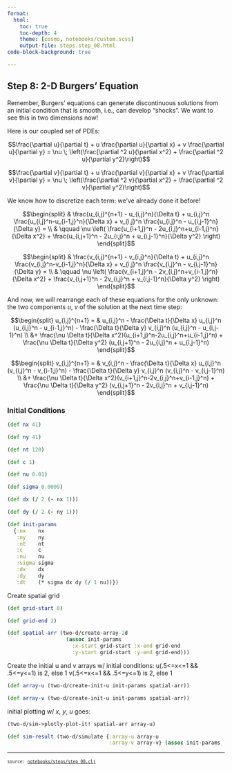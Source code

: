 ```yaml
---
format:
  html:
    toc: true
    toc-depth: 4
    theme: [cosmo, notebooks/custom.scss]
    output-file: steps.step_08.html
code-block-background: true

---
```

<style></style><style>.printedClojure .sourceCode {
  background-color: transparent;
  border-style: none;
}
</style><style>.clay-limit-image-width .clay-image {max-width: 100%}
.clay-side-by-side .sourceCode {margin: 0}
.clay-side-by-side {margin: 1em 0}
</style>
<script src="steps.step_08_files/md-default0.js" type="text/javascript"></script><script src="steps.step_08_files/md-default1.js" type="text/javascript"></script><script src="steps.step_08_files/katex2.js" type="text/javascript"></script><script src="steps.step_08_files/plotly3.js" type="text/javascript"></script><link href="https://cdn.jsdelivr.net/npm/katex@0.16.10/dist/katex.min.css" rel="stylesheet" type="text/css" />

## Step 8: 2-D Burgers' Equation

Remember, Burgers' equations can generate discontinuous solutions from an initial condition
that is smooth, i.e., can develop "shocks". We want to see this in two dimensions now!

Here is our coupled set of PDEs:


$$\frac{\partial u}{\partial t} + u \frac{\partial u}{\partial x} + v \frac{\partial u}{\partial y} = \nu \; \left(\frac{\partial ^2 u}{\partial x^2} + \frac{\partial ^2 u}{\partial y^2}\right)$$



$$\frac{\partial v}{\partial t} + u \frac{\partial v}{\partial x} + v \frac{\partial v}{\partial y} = \nu \; \left(\frac{\partial ^2 v}{\partial x^2} + \frac{\partial ^2 v}{\partial y^2}\right)$$


We know how to discretize each term: we've already done it before!


$$\begin{split}
& \frac{u_{i,j}^{n+1} - u_{i,j}^n}{\Delta t} + u_{i,j}^n \frac{u_{i,j}^n-u_{i-1,j}^n}{\Delta x} + v_{i,j}^n \frac{u_{i,j}^n - u_{i,j-1}^n}{\Delta y} = \\
& \qquad \nu \left( \frac{u_{i+1,j}^n - 2u_{i,j}^n+u_{i-1,j}^n}{\Delta x^2} + \frac{u_{i,j+1}^n - 2u_{i,j}^n + u_{i,j-1}^n}{\Delta y^2} \right)
\end{split}$$



$$\begin{split}
& \frac{v_{i,j}^{n+1} - v_{i,j}^n}{\Delta t} + u_{i,j}^n \frac{v_{i,j}^n-v_{i-1,j}^n}{\Delta x} + v_{i,j}^n \frac{v_{i,j}^n - v_{i,j-1}^n}{\Delta y} = \\
& \qquad \nu \left( \frac{v_{i+1,j}^n - 2v_{i,j}^n+v_{i-1,j}^n}{\Delta x^2} + \frac{v_{i,j+1}^n - 2v_{i,j}^n + v_{i,j-1}^n}{\Delta y^2} \right)
\end{split}$$


And now, we will rearrange each of these equations for the only unknown:
the two components $u$, $v$ of the solution at the next time step:


$$\begin{split}
u_{i,j}^{n+1} = & u_{i,j}^n - \frac{\Delta t}{\Delta x} u_{i,j}^n (u_{i,j}^n - u_{i-1,j}^n)  - \frac{\Delta t}{\Delta y} v_{i,j}^n (u_{i,j}^n - u_{i,j-1}^n) \\
&+ \frac{\nu \Delta t}{\Delta x^2}(u_{i+1,j}^n-2u_{i,j}^n+u_{i-1,j}^n) + \frac{\nu \Delta t}{\Delta y^2} (u_{i,j+1}^n - 2u_{i,j}^n + u_{i,j-1}^n)
\end{split}$$



$$\begin{split}
v_{i,j}^{n+1} = & v_{i,j}^n - \frac{\Delta t}{\Delta x} u_{i,j}^n (v_{i,j}^n - v_{i-1,j}^n) - \frac{\Delta t}{\Delta y} v_{i,j}^n (v_{i,j}^n - v_{i,j-1}^n) \\
&+ \frac{\nu \Delta t}{\Delta x^2}(v_{i+1,j}^n-2v_{i,j}^n+v_{i-1,j}^n) + \frac{\nu \Delta t}{\Delta y^2} (v_{i,j+1}^n - 2v_{i,j}^n + v_{i,j-1}^n)
\end{split}$$



### Initial Conditions



::: {.sourceClojure}
```clojure
(def nx 41)
```
:::



::: {.sourceClojure}
```clojure
(def ny 41)
```
:::



::: {.sourceClojure}
```clojure
(def nt 120)
```
:::



::: {.sourceClojure}
```clojure
(def c 1)
```
:::



::: {.sourceClojure}
```clojure
(def nu 0.01)
```
:::



::: {.sourceClojure}
```clojure
(def sigma 0.0009)
```
:::



::: {.sourceClojure}
```clojure
(def dx (/ 2 (- nx 1)))
```
:::



::: {.sourceClojure}
```clojure
(def dy (/ 2 (- ny 1)))
```
:::



::: {.sourceClojure}
```clojure
(def init-params
  {:nx    nx
   :ny    ny
   :nt    nt
   :c     c
   :nu    nu
   :sigma sigma
   :dx    dx
   :dy    dy
   :dt    (* sigma dx dy (/ 1 nu))})
```
:::



Create spatial grid


::: {.sourceClojure}
```clojure
(def grid-start 0)
```
:::



::: {.sourceClojure}
```clojure
(def grid-end 2)
```
:::



::: {.sourceClojure}
```clojure
(def spatial-arr (two-d/create-array-2d
                   (assoc init-params
                     :x-start grid-start :x-end grid-end
                     :y-start grid-start :y-end grid-end)))
```
:::



Create the initial u and v arrays w/ initial conditions:
u(.5<=x<=1 && .5<=y<=1) is 2, else 1
v(.5<=x<=1 && .5<=y<=1) is 2, else 1



::: {.sourceClojure}
```clojure
(def array-u (two-d/create-init-u init-params spatial-arr))
```
:::



::: {.sourceClojure}
```clojure
(def array-v (two-d/create-init-u init-params spatial-arr))
```
:::



initial plotting w/ $x$, $y$, $u$ goes:



::: {.sourceClojure}
```clojure
(two-d/sim->plotly-plot-it! spatial-arr array-u)
```
:::



```{=html}
<div style="height:auto;width:100%;"><script>Plotly.newPlot(document.currentScript.parentElement,
               [{"x":[0.0,0.05,0.1,0.15,0.2,0.25,0.3,0.35,0.4,0.45,0.5,0.55,0.6,0.65,0.7,0.75,0.8,0.85,0.9,0.95,1.0,1.05,1.1,1.15,1.2,1.25,1.3,1.35,1.4,1.45,1.5,1.55,1.6,1.65,1.7,1.75,1.8,1.85,1.9,1.95,2.0,0.0,0.05,0.1,0.15,0.2,0.25,0.3,0.35,0.4,0.45,0.5,0.55,0.6,0.65,0.7,0.75,0.8,0.85,0.9,0.95,1.0,1.05,1.1,1.15,1.2,1.25,1.3,1.35,1.4,1.45,1.5,1.55,1.6,1.65,1.7,1.75,1.8,1.85,1.9,1.95,2.0,0.0,0.05,0.1,0.15,0.2,0.25,0.3,0.35,0.4,0.45,0.5,0.55,0.6,0.65,0.7,0.75,0.8,0.85,0.9,0.95,1.0,1.05,1.1,1.15,1.2,1.25,1.3,1.35,1.4,1.45,1.5,1.55,1.6,1.65,1.7,1.75,1.8,1.85,1.9,1.95,2.0,0.0,0.05,0.1,0.15,0.2,0.25,0.3,0.35,0.4,0.45,0.5,0.55,0.6,0.65,0.7,0.75,0.8,0.85,0.9,0.95,1.0,1.05,1.1,1.15,1.2,1.25,1.3,1.35,1.4,1.45,1.5,1.55,1.6,1.65,1.7,1.75,1.8,1.85,1.9,1.95,2.0,0.0,0.05,0.1,0.15,0.2,0.25,0.3,0.35,0.4,0.45,0.5,0.55,0.6,0.65,0.7,0.75,0.8,0.85,0.9,0.95,1.0,1.05,1.1,1.15,1.2,1.25,1.3,1.35,1.4,1.45,1.5,1.55,1.6,1.65,1.7,1.75,1.8,1.85,1.9,1.95,2.0,0.0,0.05,0.1,0.15,0.2,0.25,0.3,0.35,0.4,0.45,0.5,0.55,0.6,0.65,0.7,0.75,0.8,0.85,0.9,0.95,1.0,1.05,1.1,1.15,1.2,1.25,1.3,1.35,1.4,1.45,1.5,1.55,1.6,1.65,1.7,1.75,1.8,1.85,1.9,1.95,2.0,0.0,0.05,0.1,0.15,0.2,0.25,0.3,0.35,0.4,0.45,0.5,0.55,0.6,0.65,0.7,0.75,0.8,0.85,0.9,0.95,1.0,1.05,1.1,1.15,1.2,1.25,1.3,1.35,1.4,1.45,1.5,1.55,1.6,1.65,1.7,1.75,1.8,1.85,1.9,1.95,2.0,0.0,0.05,0.1,0.15,0.2,0.25,0.3,0.35,0.4,0.45,0.5,0.55,0.6,0.65,0.7,0.75,0.8,0.85,0.9,0.95,1.0,1.05,1.1,1.15,1.2,1.25,1.3,1.35,1.4,1.45,1.5,1.55,1.6,1.65,1.7,1.75,1.8,1.85,1.9,1.95,2.0,0.0,0.05,0.1,0.15,0.2,0.25,0.3,0.35,0.4,0.45,0.5,0.55,0.6,0.65,0.7,0.75,0.8,0.85,0.9,0.95,1.0,1.05,1.1,1.15,1.2,1.25,1.3,1.35,1.4,1.45,1.5,1.55,1.6,1.65,1.7,1.75,1.8,1.85,1.9,1.95,2.0,0.0,0.05,0.1,0.15,0.2,0.25,0.3,0.35,0.4,0.45,0.5,0.55,0.6,0.65,0.7,0.75,0.8,0.85,0.9,0.95,1.0,1.05,1.1,1.15,1.2,1.25,1.3,1.35,1.4,1.45,1.5,1.55,1.6,1.65,1.7,1.75,1.8,1.85,1.9,1.95,2.0,0.0,0.05,0.1,0.15,0.2,0.25,0.3,0.35,0.4,0.45,0.5,0.55,0.6,0.65,0.7,0.75,0.8,0.85,0.9,0.95,1.0,1.05,1.1,1.15,1.2,1.25,1.3,1.35,1.4,1.45,1.5,1.55,1.6,1.65,1.7,1.75,1.8,1.85,1.9,1.95,2.0,0.0,0.05,0.1,0.15,0.2,0.25,0.3,0.35,0.4,0.45,0.5,0.55,0.6,0.65,0.7,0.75,0.8,0.85,0.9,0.95,1.0,1.05,1.1,1.15,1.2,1.25,1.3,1.35,1.4,1.45,1.5,1.55,1.6,1.65,1.7,1.75,1.8,1.85,1.9,1.95,2.0,0.0,0.05,0.1,0.15,0.2,0.25,0.3,0.35,0.4,0.45,0.5,0.55,0.6,0.65,0.7,0.75,0.8,0.85,0.9,0.95,1.0,1.05,1.1,1.15,1.2,1.25,1.3,1.35,1.4,1.45,1.5,1.55,1.6,1.65,1.7,1.75,1.8,1.85,1.9,1.95,2.0,0.0,0.05,0.1,0.15,0.2,0.25,0.3,0.35,0.4,0.45,0.5,0.55,0.6,0.65,0.7,0.75,0.8,0.85,0.9,0.95,1.0,1.05,1.1,1.15,1.2,1.25,1.3,1.35,1.4,1.45,1.5,1.55,1.6,1.65,1.7,1.75,1.8,1.85,1.9,1.95,2.0,0.0,0.05,0.1,0.15,0.2,0.25,0.3,0.35,0.4,0.45,0.5,0.55,0.6,0.65,0.7,0.75,0.8,0.85,0.9,0.95,1.0,1.05,1.1,1.15,1.2,1.25,1.3,1.35,1.4,1.45,1.5,1.55,1.6,1.65,1.7,1.75,1.8,1.85,1.9,1.95,2.0,0.0,0.05,0.1,0.15,0.2,0.25,0.3,0.35,0.4,0.45,0.5,0.55,0.6,0.65,0.7,0.75,0.8,0.85,0.9,0.95,1.0,1.05,1.1,1.15,1.2,1.25,1.3,1.35,1.4,1.45,1.5,1.55,1.6,1.65,1.7,1.75,1.8,1.85,1.9,1.95,2.0,0.0,0.05,0.1,0.15,0.2,0.25,0.3,0.35,0.4,0.45,0.5,0.55,0.6,0.65,0.7,0.75,0.8,0.85,0.9,0.95,1.0,1.05,1.1,1.15,1.2,1.25,1.3,1.35,1.4,1.45,1.5,1.55,1.6,1.65,1.7,1.75,1.8,1.85,1.9,1.95,2.0,0.0,0.05,0.1,0.15,0.2,0.25,0.3,0.35,0.4,0.45,0.5,0.55,0.6,0.65,0.7,0.75,0.8,0.85,0.9,0.95,1.0,1.05,1.1,1.15,1.2,1.25,1.3,1.35,1.4,1.45,1.5,1.55,1.6,1.65,1.7,1.75,1.8,1.85,1.9,1.95,2.0,0.0,0.05,0.1,0.15,0.2,0.25,0.3,0.35,0.4,0.45,0.5,0.55,0.6,0.65,0.7,0.75,0.8,0.85,0.9,0.95,1.0,1.05,1.1,1.15,1.2,1.25,1.3,1.35,1.4,1.45,1.5,1.55,1.6,1.65,1.7,1.75,1.8,1.85,1.9,1.95,2.0,0.0,0.05,0.1,0.15,0.2,0.25,0.3,0.35,0.4,0.45,0.5,0.55,0.6,0.65,0.7,0.75,0.8,0.85,0.9,0.95,1.0,1.05,1.1,1.15,1.2,1.25,1.3,1.35,1.4,1.45,1.5,1.55,1.6,1.65,1.7,1.75,1.8,1.85,1.9,1.95,2.0,0.0,0.05,0.1,0.15,0.2,0.25,0.3,0.35,0.4,0.45,0.5,0.55,0.6,0.65,0.7,0.75,0.8,0.85,0.9,0.95,1.0,1.05,1.1,1.15,1.2,1.25,1.3,1.35,1.4,1.45,1.5,1.55,1.6,1.65,1.7,1.75,1.8,1.85,1.9,1.95,2.0,0.0,0.05,0.1,0.15,0.2,0.25,0.3,0.35,0.4,0.45,0.5,0.55,0.6,0.65,0.7,0.75,0.8,0.85,0.9,0.95,1.0,1.05,1.1,1.15,1.2,1.25,1.3,1.35,1.4,1.45,1.5,1.55,1.6,1.65,1.7,1.75,1.8,1.85,1.9,1.95,2.0,0.0,0.05,0.1,0.15,0.2,0.25,0.3,0.35,0.4,0.45,0.5,0.55,0.6,0.65,0.7,0.75,0.8,0.85,0.9,0.95,1.0,1.05,1.1,1.15,1.2,1.25,1.3,1.35,1.4,1.45,1.5,1.55,1.6,1.65,1.7,1.75,1.8,1.85,1.9,1.95,2.0,0.0,0.05,0.1,0.15,0.2,0.25,0.3,0.35,0.4,0.45,0.5,0.55,0.6,0.65,0.7,0.75,0.8,0.85,0.9,0.95,1.0,1.05,1.1,1.15,1.2,1.25,1.3,1.35,1.4,1.45,1.5,1.55,1.6,1.65,1.7,1.75,1.8,1.85,1.9,1.95,2.0,0.0,0.05,0.1,0.15,0.2,0.25,0.3,0.35,0.4,0.45,0.5,0.55,0.6,0.65,0.7,0.75,0.8,0.85,0.9,0.95,1.0,1.05,1.1,1.15,1.2,1.25,1.3,1.35,1.4,1.45,1.5,1.55,1.6,1.65,1.7,1.75,1.8,1.85,1.9,1.95,2.0,0.0,0.05,0.1,0.15,0.2,0.25,0.3,0.35,0.4,0.45,0.5,0.55,0.6,0.65,0.7,0.75,0.8,0.85,0.9,0.95,1.0,1.05,1.1,1.15,1.2,1.25,1.3,1.35,1.4,1.45,1.5,1.55,1.6,1.65,1.7,1.75,1.8,1.85,1.9,1.95,2.0,0.0,0.05,0.1,0.15,0.2,0.25,0.3,0.35,0.4,0.45,0.5,0.55,0.6,0.65,0.7,0.75,0.8,0.85,0.9,0.95,1.0,1.05,1.1,1.15,1.2,1.25,1.3,1.35,1.4,1.45,1.5,1.55,1.6,1.65,1.7,1.75,1.8,1.85,1.9,1.95,2.0,0.0,0.05,0.1,0.15,0.2,0.25,0.3,0.35,0.4,0.45,0.5,0.55,0.6,0.65,0.7,0.75,0.8,0.85,0.9,0.95,1.0,1.05,1.1,1.15,1.2,1.25,1.3,1.35,1.4,1.45,1.5,1.55,1.6,1.65,1.7,1.75,1.8,1.85,1.9,1.95,2.0,0.0,0.05,0.1,0.15,0.2,0.25,0.3,0.35,0.4,0.45,0.5,0.55,0.6,0.65,0.7,0.75,0.8,0.85,0.9,0.95,1.0,1.05,1.1,1.15,1.2,1.25,1.3,1.35,1.4,1.45,1.5,1.55,1.6,1.65,1.7,1.75,1.8,1.85,1.9,1.95,2.0,0.0,0.05,0.1,0.15,0.2,0.25,0.3,0.35,0.4,0.45,0.5,0.55,0.6,0.65,0.7,0.75,0.8,0.85,0.9,0.95,1.0,1.05,1.1,1.15,1.2,1.25,1.3,1.35,1.4,1.45,1.5,1.55,1.6,1.65,1.7,1.75,1.8,1.85,1.9,1.95,2.0,0.0,0.05,0.1,0.15,0.2,0.25,0.3,0.35,0.4,0.45,0.5,0.55,0.6,0.65,0.7,0.75,0.8,0.85,0.9,0.95,1.0,1.05,1.1,1.15,1.2,1.25,1.3,1.35,1.4,1.45,1.5,1.55,1.6,1.65,1.7,1.75,1.8,1.85,1.9,1.95,2.0,0.0,0.05,0.1,0.15,0.2,0.25,0.3,0.35,0.4,0.45,0.5,0.55,0.6,0.65,0.7,0.75,0.8,0.85,0.9,0.95,1.0,1.05,1.1,1.15,1.2,1.25,1.3,1.35,1.4,1.45,1.5,1.55,1.6,1.65,1.7,1.75,1.8,1.85,1.9,1.95,2.0,0.0,0.05,0.1,0.15,0.2,0.25,0.3,0.35,0.4,0.45,0.5,0.55,0.6,0.65,0.7,0.75,0.8,0.85,0.9,0.95,1.0,1.05,1.1,1.15,1.2,1.25,1.3,1.35,1.4,1.45,1.5,1.55,1.6,1.65,1.7,1.75,1.8,1.85,1.9,1.95,2.0,0.0,0.05,0.1,0.15,0.2,0.25,0.3,0.35,0.4,0.45,0.5,0.55,0.6,0.65,0.7,0.75,0.8,0.85,0.9,0.95,1.0,1.05,1.1,1.15,1.2,1.25,1.3,1.35,1.4,1.45,1.5,1.55,1.6,1.65,1.7,1.75,1.8,1.85,1.9,1.95,2.0,0.0,0.05,0.1,0.15,0.2,0.25,0.3,0.35,0.4,0.45,0.5,0.55,0.6,0.65,0.7,0.75,0.8,0.85,0.9,0.95,1.0,1.05,1.1,1.15,1.2,1.25,1.3,1.35,1.4,1.45,1.5,1.55,1.6,1.65,1.7,1.75,1.8,1.85,1.9,1.95,2.0,0.0,0.05,0.1,0.15,0.2,0.25,0.3,0.35,0.4,0.45,0.5,0.55,0.6,0.65,0.7,0.75,0.8,0.85,0.9,0.95,1.0,1.05,1.1,1.15,1.2,1.25,1.3,1.35,1.4,1.45,1.5,1.55,1.6,1.65,1.7,1.75,1.8,1.85,1.9,1.95,2.0,0.0,0.05,0.1,0.15,0.2,0.25,0.3,0.35,0.4,0.45,0.5,0.55,0.6,0.65,0.7,0.75,0.8,0.85,0.9,0.95,1.0,1.05,1.1,1.15,1.2,1.25,1.3,1.35,1.4,1.45,1.5,1.55,1.6,1.65,1.7,1.75,1.8,1.85,1.9,1.95,2.0,0.0,0.05,0.1,0.15,0.2,0.25,0.3,0.35,0.4,0.45,0.5,0.55,0.6,0.65,0.7,0.75,0.8,0.85,0.9,0.95,1.0,1.05,1.1,1.15,1.2,1.25,1.3,1.35,1.4,1.45,1.5,1.55,1.6,1.65,1.7,1.75,1.8,1.85,1.9,1.95,2.0,0.0,0.05,0.1,0.15,0.2,0.25,0.3,0.35,0.4,0.45,0.5,0.55,0.6,0.65,0.7,0.75,0.8,0.85,0.9,0.95,1.0,1.05,1.1,1.15,1.2,1.25,1.3,1.35,1.4,1.45,1.5,1.55,1.6,1.65,1.7,1.75,1.8,1.85,1.9,1.95,2.0,0.0,0.05,0.1,0.15,0.2,0.25,0.3,0.35,0.4,0.45,0.5,0.55,0.6,0.65,0.7,0.75,0.8,0.85,0.9,0.95,1.0,1.05,1.1,1.15,1.2,1.25,1.3,1.35,1.4,1.45,1.5,1.55,1.6,1.65,1.7,1.75,1.8,1.85,1.9,1.95,2.0,0.0,0.05,0.1,0.15,0.2,0.25,0.3,0.35,0.4,0.45,0.5,0.55,0.6,0.65,0.7,0.75,0.8,0.85,0.9,0.95,1.0,1.05,1.1,1.15,1.2,1.25,1.3,1.35,1.4,1.45,1.5,1.55,1.6,1.65,1.7,1.75,1.8,1.85,1.9,1.95,2.0],"y":[0.0,0.0,0.0,0.0,0.0,0.0,0.0,0.0,0.0,0.0,0.0,0.0,0.0,0.0,0.0,0.0,0.0,0.0,0.0,0.0,0.0,0.0,0.0,0.0,0.0,0.0,0.0,0.0,0.0,0.0,0.0,0.0,0.0,0.0,0.0,0.0,0.0,0.0,0.0,0.0,0.0,0.05,0.05,0.05,0.05,0.05,0.05,0.05,0.05,0.05,0.05,0.05,0.05,0.05,0.05,0.05,0.05,0.05,0.05,0.05,0.05,0.05,0.05,0.05,0.05,0.05,0.05,0.05,0.05,0.05,0.05,0.05,0.05,0.05,0.05,0.05,0.05,0.05,0.05,0.05,0.05,0.05,0.1,0.1,0.1,0.1,0.1,0.1,0.1,0.1,0.1,0.1,0.1,0.1,0.1,0.1,0.1,0.1,0.1,0.1,0.1,0.1,0.1,0.1,0.1,0.1,0.1,0.1,0.1,0.1,0.1,0.1,0.1,0.1,0.1,0.1,0.1,0.1,0.1,0.1,0.1,0.1,0.1,0.15,0.15,0.15,0.15,0.15,0.15,0.15,0.15,0.15,0.15,0.15,0.15,0.15,0.15,0.15,0.15,0.15,0.15,0.15,0.15,0.15,0.15,0.15,0.15,0.15,0.15,0.15,0.15,0.15,0.15,0.15,0.15,0.15,0.15,0.15,0.15,0.15,0.15,0.15,0.15,0.15,0.2,0.2,0.2,0.2,0.2,0.2,0.2,0.2,0.2,0.2,0.2,0.2,0.2,0.2,0.2,0.2,0.2,0.2,0.2,0.2,0.2,0.2,0.2,0.2,0.2,0.2,0.2,0.2,0.2,0.2,0.2,0.2,0.2,0.2,0.2,0.2,0.2,0.2,0.2,0.2,0.2,0.25,0.25,0.25,0.25,0.25,0.25,0.25,0.25,0.25,0.25,0.25,0.25,0.25,0.25,0.25,0.25,0.25,0.25,0.25,0.25,0.25,0.25,0.25,0.25,0.25,0.25,0.25,0.25,0.25,0.25,0.25,0.25,0.25,0.25,0.25,0.25,0.25,0.25,0.25,0.25,0.25,0.3,0.3,0.3,0.3,0.3,0.3,0.3,0.3,0.3,0.3,0.3,0.3,0.3,0.3,0.3,0.3,0.3,0.3,0.3,0.3,0.3,0.3,0.3,0.3,0.3,0.3,0.3,0.3,0.3,0.3,0.3,0.3,0.3,0.3,0.3,0.3,0.3,0.3,0.3,0.3,0.3,0.35,0.35,0.35,0.35,0.35,0.35,0.35,0.35,0.35,0.35,0.35,0.35,0.35,0.35,0.35,0.35,0.35,0.35,0.35,0.35,0.35,0.35,0.35,0.35,0.35,0.35,0.35,0.35,0.35,0.35,0.35,0.35,0.35,0.35,0.35,0.35,0.35,0.35,0.35,0.35,0.35,0.4,0.4,0.4,0.4,0.4,0.4,0.4,0.4,0.4,0.4,0.4,0.4,0.4,0.4,0.4,0.4,0.4,0.4,0.4,0.4,0.4,0.4,0.4,0.4,0.4,0.4,0.4,0.4,0.4,0.4,0.4,0.4,0.4,0.4,0.4,0.4,0.4,0.4,0.4,0.4,0.4,0.45,0.45,0.45,0.45,0.45,0.45,0.45,0.45,0.45,0.45,0.45,0.45,0.45,0.45,0.45,0.45,0.45,0.45,0.45,0.45,0.45,0.45,0.45,0.45,0.45,0.45,0.45,0.45,0.45,0.45,0.45,0.45,0.45,0.45,0.45,0.45,0.45,0.45,0.45,0.45,0.45,0.5,0.5,0.5,0.5,0.5,0.5,0.5,0.5,0.5,0.5,0.5,0.5,0.5,0.5,0.5,0.5,0.5,0.5,0.5,0.5,0.5,0.5,0.5,0.5,0.5,0.5,0.5,0.5,0.5,0.5,0.5,0.5,0.5,0.5,0.5,0.5,0.5,0.5,0.5,0.5,0.5,0.55,0.55,0.55,0.55,0.55,0.55,0.55,0.55,0.55,0.55,0.55,0.55,0.55,0.55,0.55,0.55,0.55,0.55,0.55,0.55,0.55,0.55,0.55,0.55,0.55,0.55,0.55,0.55,0.55,0.55,0.55,0.55,0.55,0.55,0.55,0.55,0.55,0.55,0.55,0.55,0.55,0.6,0.6,0.6,0.6,0.6,0.6,0.6,0.6,0.6,0.6,0.6,0.6,0.6,0.6,0.6,0.6,0.6,0.6,0.6,0.6,0.6,0.6,0.6,0.6,0.6,0.6,0.6,0.6,0.6,0.6,0.6,0.6,0.6,0.6,0.6,0.6,0.6,0.6,0.6,0.6,0.6,0.65,0.65,0.65,0.65,0.65,0.65,0.65,0.65,0.65,0.65,0.65,0.65,0.65,0.65,0.65,0.65,0.65,0.65,0.65,0.65,0.65,0.65,0.65,0.65,0.65,0.65,0.65,0.65,0.65,0.65,0.65,0.65,0.65,0.65,0.65,0.65,0.65,0.65,0.65,0.65,0.65,0.7,0.7,0.7,0.7,0.7,0.7,0.7,0.7,0.7,0.7,0.7,0.7,0.7,0.7,0.7,0.7,0.7,0.7,0.7,0.7,0.7,0.7,0.7,0.7,0.7,0.7,0.7,0.7,0.7,0.7,0.7,0.7,0.7,0.7,0.7,0.7,0.7,0.7,0.7,0.7,0.7,0.75,0.75,0.75,0.75,0.75,0.75,0.75,0.75,0.75,0.75,0.75,0.75,0.75,0.75,0.75,0.75,0.75,0.75,0.75,0.75,0.75,0.75,0.75,0.75,0.75,0.75,0.75,0.75,0.75,0.75,0.75,0.75,0.75,0.75,0.75,0.75,0.75,0.75,0.75,0.75,0.75,0.8,0.8,0.8,0.8,0.8,0.8,0.8,0.8,0.8,0.8,0.8,0.8,0.8,0.8,0.8,0.8,0.8,0.8,0.8,0.8,0.8,0.8,0.8,0.8,0.8,0.8,0.8,0.8,0.8,0.8,0.8,0.8,0.8,0.8,0.8,0.8,0.8,0.8,0.8,0.8,0.8,0.85,0.85,0.85,0.85,0.85,0.85,0.85,0.85,0.85,0.85,0.85,0.85,0.85,0.85,0.85,0.85,0.85,0.85,0.85,0.85,0.85,0.85,0.85,0.85,0.85,0.85,0.85,0.85,0.85,0.85,0.85,0.85,0.85,0.85,0.85,0.85,0.85,0.85,0.85,0.85,0.85,0.9,0.9,0.9,0.9,0.9,0.9,0.9,0.9,0.9,0.9,0.9,0.9,0.9,0.9,0.9,0.9,0.9,0.9,0.9,0.9,0.9,0.9,0.9,0.9,0.9,0.9,0.9,0.9,0.9,0.9,0.9,0.9,0.9,0.9,0.9,0.9,0.9,0.9,0.9,0.9,0.9,0.95,0.95,0.95,0.95,0.95,0.95,0.95,0.95,0.95,0.95,0.95,0.95,0.95,0.95,0.95,0.95,0.95,0.95,0.95,0.95,0.95,0.95,0.95,0.95,0.95,0.95,0.95,0.95,0.95,0.95,0.95,0.95,0.95,0.95,0.95,0.95,0.95,0.95,0.95,0.95,0.95,1.0,1.0,1.0,1.0,1.0,1.0,1.0,1.0,1.0,1.0,1.0,1.0,1.0,1.0,1.0,1.0,1.0,1.0,1.0,1.0,1.0,1.0,1.0,1.0,1.0,1.0,1.0,1.0,1.0,1.0,1.0,1.0,1.0,1.0,1.0,1.0,1.0,1.0,1.0,1.0,1.0,1.05,1.05,1.05,1.05,1.05,1.05,1.05,1.05,1.05,1.05,1.05,1.05,1.05,1.05,1.05,1.05,1.05,1.05,1.05,1.05,1.05,1.05,1.05,1.05,1.05,1.05,1.05,1.05,1.05,1.05,1.05,1.05,1.05,1.05,1.05,1.05,1.05,1.05,1.05,1.05,1.05,1.1,1.1,1.1,1.1,1.1,1.1,1.1,1.1,1.1,1.1,1.1,1.1,1.1,1.1,1.1,1.1,1.1,1.1,1.1,1.1,1.1,1.1,1.1,1.1,1.1,1.1,1.1,1.1,1.1,1.1,1.1,1.1,1.1,1.1,1.1,1.1,1.1,1.1,1.1,1.1,1.1,1.15,1.15,1.15,1.15,1.15,1.15,1.15,1.15,1.15,1.15,1.15,1.15,1.15,1.15,1.15,1.15,1.15,1.15,1.15,1.15,1.15,1.15,1.15,1.15,1.15,1.15,1.15,1.15,1.15,1.15,1.15,1.15,1.15,1.15,1.15,1.15,1.15,1.15,1.15,1.15,1.15,1.2,1.2,1.2,1.2,1.2,1.2,1.2,1.2,1.2,1.2,1.2,1.2,1.2,1.2,1.2,1.2,1.2,1.2,1.2,1.2,1.2,1.2,1.2,1.2,1.2,1.2,1.2,1.2,1.2,1.2,1.2,1.2,1.2,1.2,1.2,1.2,1.2,1.2,1.2,1.2,1.2,1.25,1.25,1.25,1.25,1.25,1.25,1.25,1.25,1.25,1.25,1.25,1.25,1.25,1.25,1.25,1.25,1.25,1.25,1.25,1.25,1.25,1.25,1.25,1.25,1.25,1.25,1.25,1.25,1.25,1.25,1.25,1.25,1.25,1.25,1.25,1.25,1.25,1.25,1.25,1.25,1.25,1.3,1.3,1.3,1.3,1.3,1.3,1.3,1.3,1.3,1.3,1.3,1.3,1.3,1.3,1.3,1.3,1.3,1.3,1.3,1.3,1.3,1.3,1.3,1.3,1.3,1.3,1.3,1.3,1.3,1.3,1.3,1.3,1.3,1.3,1.3,1.3,1.3,1.3,1.3,1.3,1.3,1.35,1.35,1.35,1.35,1.35,1.35,1.35,1.35,1.35,1.35,1.35,1.35,1.35,1.35,1.35,1.35,1.35,1.35,1.35,1.35,1.35,1.35,1.35,1.35,1.35,1.35,1.35,1.35,1.35,1.35,1.35,1.35,1.35,1.35,1.35,1.35,1.35,1.35,1.35,1.35,1.35,1.4,1.4,1.4,1.4,1.4,1.4,1.4,1.4,1.4,1.4,1.4,1.4,1.4,1.4,1.4,1.4,1.4,1.4,1.4,1.4,1.4,1.4,1.4,1.4,1.4,1.4,1.4,1.4,1.4,1.4,1.4,1.4,1.4,1.4,1.4,1.4,1.4,1.4,1.4,1.4,1.4,1.45,1.45,1.45,1.45,1.45,1.45,1.45,1.45,1.45,1.45,1.45,1.45,1.45,1.45,1.45,1.45,1.45,1.45,1.45,1.45,1.45,1.45,1.45,1.45,1.45,1.45,1.45,1.45,1.45,1.45,1.45,1.45,1.45,1.45,1.45,1.45,1.45,1.45,1.45,1.45,1.45,1.5,1.5,1.5,1.5,1.5,1.5,1.5,1.5,1.5,1.5,1.5,1.5,1.5,1.5,1.5,1.5,1.5,1.5,1.5,1.5,1.5,1.5,1.5,1.5,1.5,1.5,1.5,1.5,1.5,1.5,1.5,1.5,1.5,1.5,1.5,1.5,1.5,1.5,1.5,1.5,1.5,1.55,1.55,1.55,1.55,1.55,1.55,1.55,1.55,1.55,1.55,1.55,1.55,1.55,1.55,1.55,1.55,1.55,1.55,1.55,1.55,1.55,1.55,1.55,1.55,1.55,1.55,1.55,1.55,1.55,1.55,1.55,1.55,1.55,1.55,1.55,1.55,1.55,1.55,1.55,1.55,1.55,1.6,1.6,1.6,1.6,1.6,1.6,1.6,1.6,1.6,1.6,1.6,1.6,1.6,1.6,1.6,1.6,1.6,1.6,1.6,1.6,1.6,1.6,1.6,1.6,1.6,1.6,1.6,1.6,1.6,1.6,1.6,1.6,1.6,1.6,1.6,1.6,1.6,1.6,1.6,1.6,1.6,1.65,1.65,1.65,1.65,1.65,1.65,1.65,1.65,1.65,1.65,1.65,1.65,1.65,1.65,1.65,1.65,1.65,1.65,1.65,1.65,1.65,1.65,1.65,1.65,1.65,1.65,1.65,1.65,1.65,1.65,1.65,1.65,1.65,1.65,1.65,1.65,1.65,1.65,1.65,1.65,1.65,1.7,1.7,1.7,1.7,1.7,1.7,1.7,1.7,1.7,1.7,1.7,1.7,1.7,1.7,1.7,1.7,1.7,1.7,1.7,1.7,1.7,1.7,1.7,1.7,1.7,1.7,1.7,1.7,1.7,1.7,1.7,1.7,1.7,1.7,1.7,1.7,1.7,1.7,1.7,1.7,1.7,1.75,1.75,1.75,1.75,1.75,1.75,1.75,1.75,1.75,1.75,1.75,1.75,1.75,1.75,1.75,1.75,1.75,1.75,1.75,1.75,1.75,1.75,1.75,1.75,1.75,1.75,1.75,1.75,1.75,1.75,1.75,1.75,1.75,1.75,1.75,1.75,1.75,1.75,1.75,1.75,1.75,1.8,1.8,1.8,1.8,1.8,1.8,1.8,1.8,1.8,1.8,1.8,1.8,1.8,1.8,1.8,1.8,1.8,1.8,1.8,1.8,1.8,1.8,1.8,1.8,1.8,1.8,1.8,1.8,1.8,1.8,1.8,1.8,1.8,1.8,1.8,1.8,1.8,1.8,1.8,1.8,1.8,1.85,1.85,1.85,1.85,1.85,1.85,1.85,1.85,1.85,1.85,1.85,1.85,1.85,1.85,1.85,1.85,1.85,1.85,1.85,1.85,1.85,1.85,1.85,1.85,1.85,1.85,1.85,1.85,1.85,1.85,1.85,1.85,1.85,1.85,1.85,1.85,1.85,1.85,1.85,1.85,1.85,1.9,1.9,1.9,1.9,1.9,1.9,1.9,1.9,1.9,1.9,1.9,1.9,1.9,1.9,1.9,1.9,1.9,1.9,1.9,1.9,1.9,1.9,1.9,1.9,1.9,1.9,1.9,1.9,1.9,1.9,1.9,1.9,1.9,1.9,1.9,1.9,1.9,1.9,1.9,1.9,1.9,1.95,1.95,1.95,1.95,1.95,1.95,1.95,1.95,1.95,1.95,1.95,1.95,1.95,1.95,1.95,1.95,1.95,1.95,1.95,1.95,1.95,1.95,1.95,1.95,1.95,1.95,1.95,1.95,1.95,1.95,1.95,1.95,1.95,1.95,1.95,1.95,1.95,1.95,1.95,1.95,1.95,2.0,2.0,2.0,2.0,2.0,2.0,2.0,2.0,2.0,2.0,2.0,2.0,2.0,2.0,2.0,2.0,2.0,2.0,2.0,2.0,2.0,2.0,2.0,2.0,2.0,2.0,2.0,2.0,2.0,2.0,2.0,2.0,2.0,2.0,2.0,2.0,2.0,2.0,2.0,2.0,2.0],"z":[1.0,1.0,1.0,1.0,1.0,1.0,1.0,1.0,1.0,1.0,1.0,1.0,1.0,1.0,1.0,1.0,1.0,1.0,1.0,1.0,1.0,1.0,1.0,1.0,1.0,1.0,1.0,1.0,1.0,1.0,1.0,1.0,1.0,1.0,1.0,1.0,1.0,1.0,1.0,1.0,1.0,1.0,1.0,1.0,1.0,1.0,1.0,1.0,1.0,1.0,1.0,1.0,1.0,1.0,1.0,1.0,1.0,1.0,1.0,1.0,1.0,1.0,1.0,1.0,1.0,1.0,1.0,1.0,1.0,1.0,1.0,1.0,1.0,1.0,1.0,1.0,1.0,1.0,1.0,1.0,1.0,1.0,1.0,1.0,1.0,1.0,1.0,1.0,1.0,1.0,1.0,1.0,1.0,1.0,1.0,1.0,1.0,1.0,1.0,1.0,1.0,1.0,1.0,1.0,1.0,1.0,1.0,1.0,1.0,1.0,1.0,1.0,1.0,1.0,1.0,1.0,1.0,1.0,1.0,1.0,1.0,1.0,1.0,1.0,1.0,1.0,1.0,1.0,1.0,1.0,1.0,1.0,1.0,1.0,1.0,1.0,1.0,1.0,1.0,1.0,1.0,1.0,1.0,1.0,1.0,1.0,1.0,1.0,1.0,1.0,1.0,1.0,1.0,1.0,1.0,1.0,1.0,1.0,1.0,1.0,1.0,1.0,1.0,1.0,1.0,1.0,1.0,1.0,1.0,1.0,1.0,1.0,1.0,1.0,1.0,1.0,1.0,1.0,1.0,1.0,1.0,1.0,1.0,1.0,1.0,1.0,1.0,1.0,1.0,1.0,1.0,1.0,1.0,1.0,1.0,1.0,1.0,1.0,1.0,1.0,1.0,1.0,1.0,1.0,1.0,1.0,1.0,1.0,1.0,1.0,1.0,1.0,1.0,1.0,1.0,1.0,1.0,1.0,1.0,1.0,1.0,1.0,1.0,1.0,1.0,1.0,1.0,1.0,1.0,1.0,1.0,1.0,1.0,1.0,1.0,1.0,1.0,1.0,1.0,1.0,1.0,1.0,1.0,1.0,1.0,1.0,1.0,1.0,1.0,1.0,1.0,1.0,1.0,1.0,1.0,1.0,1.0,1.0,1.0,1.0,1.0,1.0,1.0,1.0,1.0,1.0,1.0,1.0,1.0,1.0,1.0,1.0,1.0,1.0,1.0,1.0,1.0,1.0,1.0,1.0,1.0,1.0,1.0,1.0,1.0,1.0,1.0,1.0,1.0,1.0,1.0,1.0,1.0,1.0,1.0,1.0,1.0,1.0,1.0,1.0,1.0,1.0,1.0,1.0,1.0,1.0,1.0,1.0,1.0,1.0,1.0,1.0,1.0,1.0,1.0,1.0,1.0,1.0,1.0,1.0,1.0,1.0,1.0,1.0,1.0,1.0,1.0,1.0,1.0,1.0,1.0,1.0,1.0,1.0,1.0,1.0,1.0,1.0,1.0,1.0,1.0,1.0,1.0,1.0,1.0,1.0,1.0,1.0,1.0,1.0,1.0,1.0,1.0,1.0,1.0,1.0,1.0,1.0,1.0,1.0,1.0,1.0,1.0,1.0,1.0,1.0,1.0,1.0,1.0,1.0,1.0,1.0,1.0,1.0,1.0,1.0,1.0,1.0,1.0,1.0,1.0,1.0,1.0,1.0,1.0,1.0,1.0,1.0,1.0,1.0,1.0,1.0,1.0,1.0,1.0,1.0,1.0,1.0,1.0,1.0,1.0,1.0,1.0,1.0,1.0,1.0,1.0,1.0,1.0,1.0,1.0,1.0,1.0,1.0,1.0,1.0,1.0,1.0,1.0,1.0,1.0,1.0,1.0,1.0,1.0,1.0,1.0,1.0,1.0,1.0,1.0,1.0,1.0,1.0,1.0,1.0,1.0,1.0,1.0,1.0,1.0,1.0,1.0,1.0,1.0,1.0,1.0,1.0,1.0,1.0,1.0,1.0,1.0,1.0,1.0,1.0,1.0,1.0,1.0,1.0,1.0,1.0,2.0,2.0,2.0,2.0,2.0,2.0,2.0,2.0,2.0,2.0,1.0,1.0,1.0,1.0,1.0,1.0,1.0,1.0,1.0,1.0,1.0,1.0,1.0,1.0,1.0,1.0,1.0,1.0,1.0,1.0,1.0,1.0,1.0,1.0,1.0,1.0,1.0,1.0,1.0,1.0,1.0,2.0,2.0,2.0,2.0,2.0,2.0,2.0,2.0,2.0,2.0,1.0,1.0,1.0,1.0,1.0,1.0,1.0,1.0,1.0,1.0,1.0,1.0,1.0,1.0,1.0,1.0,1.0,1.0,1.0,1.0,1.0,1.0,1.0,1.0,1.0,1.0,1.0,1.0,1.0,1.0,1.0,2.0,2.0,2.0,2.0,2.0,2.0,2.0,2.0,2.0,2.0,1.0,1.0,1.0,1.0,1.0,1.0,1.0,1.0,1.0,1.0,1.0,1.0,1.0,1.0,1.0,1.0,1.0,1.0,1.0,1.0,1.0,1.0,1.0,1.0,1.0,1.0,1.0,1.0,1.0,1.0,1.0,2.0,2.0,2.0,2.0,2.0,2.0,2.0,2.0,2.0,2.0,1.0,1.0,1.0,1.0,1.0,1.0,1.0,1.0,1.0,1.0,1.0,1.0,1.0,1.0,1.0,1.0,1.0,1.0,1.0,1.0,1.0,1.0,1.0,1.0,1.0,1.0,1.0,1.0,1.0,1.0,1.0,2.0,2.0,2.0,2.0,2.0,2.0,2.0,2.0,2.0,2.0,1.0,1.0,1.0,1.0,1.0,1.0,1.0,1.0,1.0,1.0,1.0,1.0,1.0,1.0,1.0,1.0,1.0,1.0,1.0,1.0,1.0,1.0,1.0,1.0,1.0,1.0,1.0,1.0,1.0,1.0,1.0,2.0,2.0,2.0,2.0,2.0,2.0,2.0,2.0,2.0,2.0,1.0,1.0,1.0,1.0,1.0,1.0,1.0,1.0,1.0,1.0,1.0,1.0,1.0,1.0,1.0,1.0,1.0,1.0,1.0,1.0,1.0,1.0,1.0,1.0,1.0,1.0,1.0,1.0,1.0,1.0,1.0,2.0,2.0,2.0,2.0,2.0,2.0,2.0,2.0,2.0,2.0,1.0,1.0,1.0,1.0,1.0,1.0,1.0,1.0,1.0,1.0,1.0,1.0,1.0,1.0,1.0,1.0,1.0,1.0,1.0,1.0,1.0,1.0,1.0,1.0,1.0,1.0,1.0,1.0,1.0,1.0,1.0,2.0,2.0,2.0,2.0,2.0,2.0,2.0,2.0,2.0,2.0,1.0,1.0,1.0,1.0,1.0,1.0,1.0,1.0,1.0,1.0,1.0,1.0,1.0,1.0,1.0,1.0,1.0,1.0,1.0,1.0,1.0,1.0,1.0,1.0,1.0,1.0,1.0,1.0,1.0,1.0,1.0,2.0,2.0,2.0,2.0,2.0,2.0,2.0,2.0,2.0,2.0,1.0,1.0,1.0,1.0,1.0,1.0,1.0,1.0,1.0,1.0,1.0,1.0,1.0,1.0,1.0,1.0,1.0,1.0,1.0,1.0,1.0,1.0,1.0,1.0,1.0,1.0,1.0,1.0,1.0,1.0,1.0,2.0,2.0,2.0,2.0,2.0,2.0,2.0,2.0,2.0,2.0,1.0,1.0,1.0,1.0,1.0,1.0,1.0,1.0,1.0,1.0,1.0,1.0,1.0,1.0,1.0,1.0,1.0,1.0,1.0,1.0,1.0,1.0,1.0,1.0,1.0,1.0,1.0,1.0,1.0,1.0,1.0,1.0,1.0,1.0,1.0,1.0,1.0,1.0,1.0,1.0,1.0,1.0,1.0,1.0,1.0,1.0,1.0,1.0,1.0,1.0,1.0,1.0,1.0,1.0,1.0,1.0,1.0,1.0,1.0,1.0,1.0,1.0,1.0,1.0,1.0,1.0,1.0,1.0,1.0,1.0,1.0,1.0,1.0,1.0,1.0,1.0,1.0,1.0,1.0,1.0,1.0,1.0,1.0,1.0,1.0,1.0,1.0,1.0,1.0,1.0,1.0,1.0,1.0,1.0,1.0,1.0,1.0,1.0,1.0,1.0,1.0,1.0,1.0,1.0,1.0,1.0,1.0,1.0,1.0,1.0,1.0,1.0,1.0,1.0,1.0,1.0,1.0,1.0,1.0,1.0,1.0,1.0,1.0,1.0,1.0,1.0,1.0,1.0,1.0,1.0,1.0,1.0,1.0,1.0,1.0,1.0,1.0,1.0,1.0,1.0,1.0,1.0,1.0,1.0,1.0,1.0,1.0,1.0,1.0,1.0,1.0,1.0,1.0,1.0,1.0,1.0,1.0,1.0,1.0,1.0,1.0,1.0,1.0,1.0,1.0,1.0,1.0,1.0,1.0,1.0,1.0,1.0,1.0,1.0,1.0,1.0,1.0,1.0,1.0,1.0,1.0,1.0,1.0,1.0,1.0,1.0,1.0,1.0,1.0,1.0,1.0,1.0,1.0,1.0,1.0,1.0,1.0,1.0,1.0,1.0,1.0,1.0,1.0,1.0,1.0,1.0,1.0,1.0,1.0,1.0,1.0,1.0,1.0,1.0,1.0,1.0,1.0,1.0,1.0,1.0,1.0,1.0,1.0,1.0,1.0,1.0,1.0,1.0,1.0,1.0,1.0,1.0,1.0,1.0,1.0,1.0,1.0,1.0,1.0,1.0,1.0,1.0,1.0,1.0,1.0,1.0,1.0,1.0,1.0,1.0,1.0,1.0,1.0,1.0,1.0,1.0,1.0,1.0,1.0,1.0,1.0,1.0,1.0,1.0,1.0,1.0,1.0,1.0,1.0,1.0,1.0,1.0,1.0,1.0,1.0,1.0,1.0,1.0,1.0,1.0,1.0,1.0,1.0,1.0,1.0,1.0,1.0,1.0,1.0,1.0,1.0,1.0,1.0,1.0,1.0,1.0,1.0,1.0,1.0,1.0,1.0,1.0,1.0,1.0,1.0,1.0,1.0,1.0,1.0,1.0,1.0,1.0,1.0,1.0,1.0,1.0,1.0,1.0,1.0,1.0,1.0,1.0,1.0,1.0,1.0,1.0,1.0,1.0,1.0,1.0,1.0,1.0,1.0,1.0,1.0,1.0,1.0,1.0,1.0,1.0,1.0,1.0,1.0,1.0,1.0,1.0,1.0,1.0,1.0,1.0,1.0,1.0,1.0,1.0,1.0,1.0,1.0,1.0,1.0,1.0,1.0,1.0,1.0,1.0,1.0,1.0,1.0,1.0,1.0,1.0,1.0,1.0,1.0,1.0,1.0,1.0,1.0,1.0,1.0,1.0,1.0,1.0,1.0,1.0,1.0,1.0,1.0,1.0,1.0,1.0,1.0,1.0,1.0,1.0,1.0,1.0,1.0,1.0,1.0,1.0,1.0,1.0,1.0,1.0,1.0,1.0,1.0,1.0,1.0,1.0,1.0,1.0,1.0,1.0,1.0,1.0,1.0,1.0,1.0,1.0,1.0,1.0,1.0,1.0,1.0,1.0,1.0,1.0,1.0,1.0,1.0,1.0,1.0,1.0,1.0,1.0,1.0,1.0,1.0,1.0,1.0,1.0,1.0,1.0,1.0,1.0,1.0,1.0,1.0,1.0,1.0,1.0,1.0,1.0,1.0,1.0,1.0,1.0,1.0,1.0,1.0,1.0,1.0,1.0,1.0,1.0,1.0,1.0,1.0,1.0,1.0,1.0,1.0,1.0,1.0,1.0,1.0,1.0,1.0,1.0,1.0,1.0,1.0,1.0,1.0,1.0,1.0,1.0,1.0,1.0,1.0,1.0,1.0,1.0,1.0,1.0,1.0,1.0,1.0,1.0,1.0,1.0,1.0,1.0,1.0,1.0,1.0,1.0,1.0,1.0,1.0,1.0,1.0,1.0,1.0,1.0,1.0,1.0,1.0,1.0,1.0,1.0,1.0,1.0,1.0,1.0,1.0,1.0,1.0,1.0,1.0,1.0,1.0,1.0,1.0,1.0,1.0,1.0,1.0,1.0,1.0,1.0,1.0,1.0,1.0,1.0,1.0,1.0,1.0,1.0,1.0,1.0,1.0,1.0,1.0,1.0,1.0,1.0,1.0,1.0,1.0,1.0,1.0,1.0,1.0,1.0,1.0,1.0,1.0,1.0,1.0,1.0,1.0,1.0,1.0,1.0,1.0,1.0,1.0,1.0,1.0,1.0,1.0,1.0,1.0,1.0,1.0,1.0,1.0,1.0,1.0,1.0,1.0,1.0,1.0,1.0,1.0,1.0,1.0,1.0,1.0,1.0,1.0,1.0,1.0,1.0,1.0,1.0,1.0,1.0,1.0,1.0,1.0,1.0,1.0,1.0,1.0,1.0,1.0,1.0,1.0,1.0,1.0,1.0,1.0,1.0,1.0,1.0,1.0,1.0,1.0,1.0,1.0,1.0,1.0,1.0,1.0,1.0,1.0,1.0,1.0,1.0,1.0,1.0,1.0,1.0,1.0,1.0,1.0,1.0,1.0,1.0,1.0,1.0,1.0,1.0,1.0,1.0,1.0,1.0,1.0,1.0,1.0,1.0,1.0,1.0,1.0,1.0,1.0,1.0,1.0,1.0,1.0,1.0,1.0,1.0,1.0,1.0,1.0,1.0,1.0,1.0,1.0,1.0,1.0,1.0,1.0,1.0,1.0,1.0,1.0,1.0,1.0,1.0,1.0,1.0,1.0,1.0,1.0,1.0,1.0,1.0,1.0,1.0,1.0,1.0,1.0,1.0,1.0,1.0,1.0,1.0,1.0,1.0,1.0,1.0,1.0,1.0,1.0,1.0,1.0,1.0,1.0,1.0,1.0,1.0,1.0,1.0,1.0,1.0,1.0,1.0,1.0,1.0,1.0,1.0,1.0,1.0,1.0,1.0,1.0,1.0,1.0,1.0,1.0,1.0,1.0,1.0,1.0,1.0,1.0,1.0,1.0,1.0,1.0,1.0,1.0,1.0,1.0,1.0,1.0,1.0,1.0,1.0,1.0,1.0,1.0,1.0,1.0,1.0,1.0,1.0,1.0,1.0,1.0,1.0,1.0,1.0,1.0,1.0,1.0,1.0,1.0,1.0,1.0,1.0,1.0,1.0,1.0,1.0,1.0,1.0,1.0,1.0,1.0,1.0,1.0,1.0,1.0,1.0,1.0,1.0,1.0,1.0,1.0,1.0,1.0,1.0,1.0,1.0,1.0,1.0,1.0,1.0,1.0,1.0,1.0,1.0,1.0,1.0,1.0,1.0,1.0,1.0,1.0,1.0,1.0,1.0,1.0,1.0,1.0,1.0,1.0,1.0,1.0,1.0,1.0,1.0,1.0,1.0],"type":"mesh3d","opacity":0.2,"color":"size","marker":{"colorscale":"Viridis"}}], {"scene":{"zaxis":{"range":[0.8,2.2]}}}, {});</script></div>
```





::: {.sourceClojure}
```clojure
(def sim-result (two-d/simulate {:array-u array-u
                                 :array-v array-v} (assoc init-params :mode :burgers)))
```
:::





```{=html}
<div style="height:auto;width:100%;"><script>Plotly.newPlot(document.currentScript.parentElement,
               [{"type":"mesh3d","opacity":0.2,"color":"size","marker":{"colorscale":"Viridis"},"x":[0.0,0.05,0.1,0.15,0.2,0.25,0.3,0.35,0.4,0.45,0.5,0.55,0.6,0.65,0.7,0.75,0.8,0.85,0.9,0.95,1.0,1.05,1.1,1.15,1.2,1.25,1.3,1.35,1.4,1.45,1.5,1.55,1.6,1.65,1.7,1.75,1.8,1.85,1.9,1.95,2.0,0.0,0.05,0.1,0.15,0.2,0.25,0.3,0.35,0.4,0.45,0.5,0.55,0.6,0.65,0.7,0.75,0.8,0.85,0.9,0.95,1.0,1.05,1.1,1.15,1.2,1.25,1.3,1.35,1.4,1.45,1.5,1.55,1.6,1.65,1.7,1.75,1.8,1.85,1.9,1.95,2.0,0.0,0.05,0.1,0.15,0.2,0.25,0.3,0.35,0.4,0.45,0.5,0.55,0.6,0.65,0.7,0.75,0.8,0.85,0.9,0.95,1.0,1.05,1.1,1.15,1.2,1.25,1.3,1.35,1.4,1.45,1.5,1.55,1.6,1.65,1.7,1.75,1.8,1.85,1.9,1.95,2.0,0.0,0.05,0.1,0.15,0.2,0.25,0.3,0.35,0.4,0.45,0.5,0.55,0.6,0.65,0.7,0.75,0.8,0.85,0.9,0.95,1.0,1.05,1.1,1.15,1.2,1.25,1.3,1.35,1.4,1.45,1.5,1.55,1.6,1.65,1.7,1.75,1.8,1.85,1.9,1.95,2.0,0.0,0.05,0.1,0.15,0.2,0.25,0.3,0.35,0.4,0.45,0.5,0.55,0.6,0.65,0.7,0.75,0.8,0.85,0.9,0.95,1.0,1.05,1.1,1.15,1.2,1.25,1.3,1.35,1.4,1.45,1.5,1.55,1.6,1.65,1.7,1.75,1.8,1.85,1.9,1.95,2.0,0.0,0.05,0.1,0.15,0.2,0.25,0.3,0.35,0.4,0.45,0.5,0.55,0.6,0.65,0.7,0.75,0.8,0.85,0.9,0.95,1.0,1.05,1.1,1.15,1.2,1.25,1.3,1.35,1.4,1.45,1.5,1.55,1.6,1.65,1.7,1.75,1.8,1.85,1.9,1.95,2.0,0.0,0.05,0.1,0.15,0.2,0.25,0.3,0.35,0.4,0.45,0.5,0.55,0.6,0.65,0.7,0.75,0.8,0.85,0.9,0.95,1.0,1.05,1.1,1.15,1.2,1.25,1.3,1.35,1.4,1.45,1.5,1.55,1.6,1.65,1.7,1.75,1.8,1.85,1.9,1.95,2.0,0.0,0.05,0.1,0.15,0.2,0.25,0.3,0.35,0.4,0.45,0.5,0.55,0.6,0.65,0.7,0.75,0.8,0.85,0.9,0.95,1.0,1.05,1.1,1.15,1.2,1.25,1.3,1.35,1.4,1.45,1.5,1.55,1.6,1.65,1.7,1.75,1.8,1.85,1.9,1.95,2.0,0.0,0.05,0.1,0.15,0.2,0.25,0.3,0.35,0.4,0.45,0.5,0.55,0.6,0.65,0.7,0.75,0.8,0.85,0.9,0.95,1.0,1.05,1.1,1.15,1.2,1.25,1.3,1.35,1.4,1.45,1.5,1.55,1.6,1.65,1.7,1.75,1.8,1.85,1.9,1.95,2.0,0.0,0.05,0.1,0.15,0.2,0.25,0.3,0.35,0.4,0.45,0.5,0.55,0.6,0.65,0.7,0.75,0.8,0.85,0.9,0.95,1.0,1.05,1.1,1.15,1.2,1.25,1.3,1.35,1.4,1.45,1.5,1.55,1.6,1.65,1.7,1.75,1.8,1.85,1.9,1.95,2.0,0.0,0.05,0.1,0.15,0.2,0.25,0.3,0.35,0.4,0.45,0.5,0.55,0.6,0.65,0.7,0.75,0.8,0.85,0.9,0.95,1.0,1.05,1.1,1.15,1.2,1.25,1.3,1.35,1.4,1.45,1.5,1.55,1.6,1.65,1.7,1.75,1.8,1.85,1.9,1.95,2.0,0.0,0.05,0.1,0.15,0.2,0.25,0.3,0.35,0.4,0.45,0.5,0.55,0.6,0.65,0.7,0.75,0.8,0.85,0.9,0.95,1.0,1.05,1.1,1.15,1.2,1.25,1.3,1.35,1.4,1.45,1.5,1.55,1.6,1.65,1.7,1.75,1.8,1.85,1.9,1.95,2.0,0.0,0.05,0.1,0.15,0.2,0.25,0.3,0.35,0.4,0.45,0.5,0.55,0.6,0.65,0.7,0.75,0.8,0.85,0.9,0.95,1.0,1.05,1.1,1.15,1.2,1.25,1.3,1.35,1.4,1.45,1.5,1.55,1.6,1.65,1.7,1.75,1.8,1.85,1.9,1.95,2.0,0.0,0.05,0.1,0.15,0.2,0.25,0.3,0.35,0.4,0.45,0.5,0.55,0.6,0.65,0.7,0.75,0.8,0.85,0.9,0.95,1.0,1.05,1.1,1.15,1.2,1.25,1.3,1.35,1.4,1.45,1.5,1.55,1.6,1.65,1.7,1.75,1.8,1.85,1.9,1.95,2.0,0.0,0.05,0.1,0.15,0.2,0.25,0.3,0.35,0.4,0.45,0.5,0.55,0.6,0.65,0.7,0.75,0.8,0.85,0.9,0.95,1.0,1.05,1.1,1.15,1.2,1.25,1.3,1.35,1.4,1.45,1.5,1.55,1.6,1.65,1.7,1.75,1.8,1.85,1.9,1.95,2.0,0.0,0.05,0.1,0.15,0.2,0.25,0.3,0.35,0.4,0.45,0.5,0.55,0.6,0.65,0.7,0.75,0.8,0.85,0.9,0.95,1.0,1.05,1.1,1.15,1.2,1.25,1.3,1.35,1.4,1.45,1.5,1.55,1.6,1.65,1.7,1.75,1.8,1.85,1.9,1.95,2.0,0.0,0.05,0.1,0.15,0.2,0.25,0.3,0.35,0.4,0.45,0.5,0.55,0.6,0.65,0.7,0.75,0.8,0.85,0.9,0.95,1.0,1.05,1.1,1.15,1.2,1.25,1.3,1.35,1.4,1.45,1.5,1.55,1.6,1.65,1.7,1.75,1.8,1.85,1.9,1.95,2.0,0.0,0.05,0.1,0.15,0.2,0.25,0.3,0.35,0.4,0.45,0.5,0.55,0.6,0.65,0.7,0.75,0.8,0.85,0.9,0.95,1.0,1.05,1.1,1.15,1.2,1.25,1.3,1.35,1.4,1.45,1.5,1.55,1.6,1.65,1.7,1.75,1.8,1.85,1.9,1.95,2.0,0.0,0.05,0.1,0.15,0.2,0.25,0.3,0.35,0.4,0.45,0.5,0.55,0.6,0.65,0.7,0.75,0.8,0.85,0.9,0.95,1.0,1.05,1.1,1.15,1.2,1.25,1.3,1.35,1.4,1.45,1.5,1.55,1.6,1.65,1.7,1.75,1.8,1.85,1.9,1.95,2.0,0.0,0.05,0.1,0.15,0.2,0.25,0.3,0.35,0.4,0.45,0.5,0.55,0.6,0.65,0.7,0.75,0.8,0.85,0.9,0.95,1.0,1.05,1.1,1.15,1.2,1.25,1.3,1.35,1.4,1.45,1.5,1.55,1.6,1.65,1.7,1.75,1.8,1.85,1.9,1.95,2.0,0.0,0.05,0.1,0.15,0.2,0.25,0.3,0.35,0.4,0.45,0.5,0.55,0.6,0.65,0.7,0.75,0.8,0.85,0.9,0.95,1.0,1.05,1.1,1.15,1.2,1.25,1.3,1.35,1.4,1.45,1.5,1.55,1.6,1.65,1.7,1.75,1.8,1.85,1.9,1.95,2.0,0.0,0.05,0.1,0.15,0.2,0.25,0.3,0.35,0.4,0.45,0.5,0.55,0.6,0.65,0.7,0.75,0.8,0.85,0.9,0.95,1.0,1.05,1.1,1.15,1.2,1.25,1.3,1.35,1.4,1.45,1.5,1.55,1.6,1.65,1.7,1.75,1.8,1.85,1.9,1.95,2.0,0.0,0.05,0.1,0.15,0.2,0.25,0.3,0.35,0.4,0.45,0.5,0.55,0.6,0.65,0.7,0.75,0.8,0.85,0.9,0.95,1.0,1.05,1.1,1.15,1.2,1.25,1.3,1.35,1.4,1.45,1.5,1.55,1.6,1.65,1.7,1.75,1.8,1.85,1.9,1.95,2.0,0.0,0.05,0.1,0.15,0.2,0.25,0.3,0.35,0.4,0.45,0.5,0.55,0.6,0.65,0.7,0.75,0.8,0.85,0.9,0.95,1.0,1.05,1.1,1.15,1.2,1.25,1.3,1.35,1.4,1.45,1.5,1.55,1.6,1.65,1.7,1.75,1.8,1.85,1.9,1.95,2.0,0.0,0.05,0.1,0.15,0.2,0.25,0.3,0.35,0.4,0.45,0.5,0.55,0.6,0.65,0.7,0.75,0.8,0.85,0.9,0.95,1.0,1.05,1.1,1.15,1.2,1.25,1.3,1.35,1.4,1.45,1.5,1.55,1.6,1.65,1.7,1.75,1.8,1.85,1.9,1.95,2.0,0.0,0.05,0.1,0.15,0.2,0.25,0.3,0.35,0.4,0.45,0.5,0.55,0.6,0.65,0.7,0.75,0.8,0.85,0.9,0.95,1.0,1.05,1.1,1.15,1.2,1.25,1.3,1.35,1.4,1.45,1.5,1.55,1.6,1.65,1.7,1.75,1.8,1.85,1.9,1.95,2.0,0.0,0.05,0.1,0.15,0.2,0.25,0.3,0.35,0.4,0.45,0.5,0.55,0.6,0.65,0.7,0.75,0.8,0.85,0.9,0.95,1.0,1.05,1.1,1.15,1.2,1.25,1.3,1.35,1.4,1.45,1.5,1.55,1.6,1.65,1.7,1.75,1.8,1.85,1.9,1.95,2.0,0.0,0.05,0.1,0.15,0.2,0.25,0.3,0.35,0.4,0.45,0.5,0.55,0.6,0.65,0.7,0.75,0.8,0.85,0.9,0.95,1.0,1.05,1.1,1.15,1.2,1.25,1.3,1.35,1.4,1.45,1.5,1.55,1.6,1.65,1.7,1.75,1.8,1.85,1.9,1.95,2.0,0.0,0.05,0.1,0.15,0.2,0.25,0.3,0.35,0.4,0.45,0.5,0.55,0.6,0.65,0.7,0.75,0.8,0.85,0.9,0.95,1.0,1.05,1.1,1.15,1.2,1.25,1.3,1.35,1.4,1.45,1.5,1.55,1.6,1.65,1.7,1.75,1.8,1.85,1.9,1.95,2.0,0.0,0.05,0.1,0.15,0.2,0.25,0.3,0.35,0.4,0.45,0.5,0.55,0.6,0.65,0.7,0.75,0.8,0.85,0.9,0.95,1.0,1.05,1.1,1.15,1.2,1.25,1.3,1.35,1.4,1.45,1.5,1.55,1.6,1.65,1.7,1.75,1.8,1.85,1.9,1.95,2.0,0.0,0.05,0.1,0.15,0.2,0.25,0.3,0.35,0.4,0.45,0.5,0.55,0.6,0.65,0.7,0.75,0.8,0.85,0.9,0.95,1.0,1.05,1.1,1.15,1.2,1.25,1.3,1.35,1.4,1.45,1.5,1.55,1.6,1.65,1.7,1.75,1.8,1.85,1.9,1.95,2.0,0.0,0.05,0.1,0.15,0.2,0.25,0.3,0.35,0.4,0.45,0.5,0.55,0.6,0.65,0.7,0.75,0.8,0.85,0.9,0.95,1.0,1.05,1.1,1.15,1.2,1.25,1.3,1.35,1.4,1.45,1.5,1.55,1.6,1.65,1.7,1.75,1.8,1.85,1.9,1.95,2.0,0.0,0.05,0.1,0.15,0.2,0.25,0.3,0.35,0.4,0.45,0.5,0.55,0.6,0.65,0.7,0.75,0.8,0.85,0.9,0.95,1.0,1.05,1.1,1.15,1.2,1.25,1.3,1.35,1.4,1.45,1.5,1.55,1.6,1.65,1.7,1.75,1.8,1.85,1.9,1.95,2.0,0.0,0.05,0.1,0.15,0.2,0.25,0.3,0.35,0.4,0.45,0.5,0.55,0.6,0.65,0.7,0.75,0.8,0.85,0.9,0.95,1.0,1.05,1.1,1.15,1.2,1.25,1.3,1.35,1.4,1.45,1.5,1.55,1.6,1.65,1.7,1.75,1.8,1.85,1.9,1.95,2.0,0.0,0.05,0.1,0.15,0.2,0.25,0.3,0.35,0.4,0.45,0.5,0.55,0.6,0.65,0.7,0.75,0.8,0.85,0.9,0.95,1.0,1.05,1.1,1.15,1.2,1.25,1.3,1.35,1.4,1.45,1.5,1.55,1.6,1.65,1.7,1.75,1.8,1.85,1.9,1.95,2.0,0.0,0.05,0.1,0.15,0.2,0.25,0.3,0.35,0.4,0.45,0.5,0.55,0.6,0.65,0.7,0.75,0.8,0.85,0.9,0.95,1.0,1.05,1.1,1.15,1.2,1.25,1.3,1.35,1.4,1.45,1.5,1.55,1.6,1.65,1.7,1.75,1.8,1.85,1.9,1.95,2.0,0.0,0.05,0.1,0.15,0.2,0.25,0.3,0.35,0.4,0.45,0.5,0.55,0.6,0.65,0.7,0.75,0.8,0.85,0.9,0.95,1.0,1.05,1.1,1.15,1.2,1.25,1.3,1.35,1.4,1.45,1.5,1.55,1.6,1.65,1.7,1.75,1.8,1.85,1.9,1.95,2.0,0.0,0.05,0.1,0.15,0.2,0.25,0.3,0.35,0.4,0.45,0.5,0.55,0.6,0.65,0.7,0.75,0.8,0.85,0.9,0.95,1.0,1.05,1.1,1.15,1.2,1.25,1.3,1.35,1.4,1.45,1.5,1.55,1.6,1.65,1.7,1.75,1.8,1.85,1.9,1.95,2.0,0.0,0.05,0.1,0.15,0.2,0.25,0.3,0.35,0.4,0.45,0.5,0.55,0.6,0.65,0.7,0.75,0.8,0.85,0.9,0.95,1.0,1.05,1.1,1.15,1.2,1.25,1.3,1.35,1.4,1.45,1.5,1.55,1.6,1.65,1.7,1.75,1.8,1.85,1.9,1.95,2.0,0.0,0.05,0.1,0.15,0.2,0.25,0.3,0.35,0.4,0.45,0.5,0.55,0.6,0.65,0.7,0.75,0.8,0.85,0.9,0.95,1.0,1.05,1.1,1.15,1.2,1.25,1.3,1.35,1.4,1.45,1.5,1.55,1.6,1.65,1.7,1.75,1.8,1.85,1.9,1.95,2.0,0.0,0.05,0.1,0.15,0.2,0.25,0.3,0.35,0.4,0.45,0.5,0.55,0.6,0.65,0.7,0.75,0.8,0.85,0.9,0.95,1.0,1.05,1.1,1.15,1.2,1.25,1.3,1.35,1.4,1.45,1.5,1.55,1.6,1.65,1.7,1.75,1.8,1.85,1.9,1.95,2.0],"y":[0.0,0.0,0.0,0.0,0.0,0.0,0.0,0.0,0.0,0.0,0.0,0.0,0.0,0.0,0.0,0.0,0.0,0.0,0.0,0.0,0.0,0.0,0.0,0.0,0.0,0.0,0.0,0.0,0.0,0.0,0.0,0.0,0.0,0.0,0.0,0.0,0.0,0.0,0.0,0.0,0.0,0.05,0.05,0.05,0.05,0.05,0.05,0.05,0.05,0.05,0.05,0.05,0.05,0.05,0.05,0.05,0.05,0.05,0.05,0.05,0.05,0.05,0.05,0.05,0.05,0.05,0.05,0.05,0.05,0.05,0.05,0.05,0.05,0.05,0.05,0.05,0.05,0.05,0.05,0.05,0.05,0.05,0.1,0.1,0.1,0.1,0.1,0.1,0.1,0.1,0.1,0.1,0.1,0.1,0.1,0.1,0.1,0.1,0.1,0.1,0.1,0.1,0.1,0.1,0.1,0.1,0.1,0.1,0.1,0.1,0.1,0.1,0.1,0.1,0.1,0.1,0.1,0.1,0.1,0.1,0.1,0.1,0.1,0.15,0.15,0.15,0.15,0.15,0.15,0.15,0.15,0.15,0.15,0.15,0.15,0.15,0.15,0.15,0.15,0.15,0.15,0.15,0.15,0.15,0.15,0.15,0.15,0.15,0.15,0.15,0.15,0.15,0.15,0.15,0.15,0.15,0.15,0.15,0.15,0.15,0.15,0.15,0.15,0.15,0.2,0.2,0.2,0.2,0.2,0.2,0.2,0.2,0.2,0.2,0.2,0.2,0.2,0.2,0.2,0.2,0.2,0.2,0.2,0.2,0.2,0.2,0.2,0.2,0.2,0.2,0.2,0.2,0.2,0.2,0.2,0.2,0.2,0.2,0.2,0.2,0.2,0.2,0.2,0.2,0.2,0.25,0.25,0.25,0.25,0.25,0.25,0.25,0.25,0.25,0.25,0.25,0.25,0.25,0.25,0.25,0.25,0.25,0.25,0.25,0.25,0.25,0.25,0.25,0.25,0.25,0.25,0.25,0.25,0.25,0.25,0.25,0.25,0.25,0.25,0.25,0.25,0.25,0.25,0.25,0.25,0.25,0.3,0.3,0.3,0.3,0.3,0.3,0.3,0.3,0.3,0.3,0.3,0.3,0.3,0.3,0.3,0.3,0.3,0.3,0.3,0.3,0.3,0.3,0.3,0.3,0.3,0.3,0.3,0.3,0.3,0.3,0.3,0.3,0.3,0.3,0.3,0.3,0.3,0.3,0.3,0.3,0.3,0.35,0.35,0.35,0.35,0.35,0.35,0.35,0.35,0.35,0.35,0.35,0.35,0.35,0.35,0.35,0.35,0.35,0.35,0.35,0.35,0.35,0.35,0.35,0.35,0.35,0.35,0.35,0.35,0.35,0.35,0.35,0.35,0.35,0.35,0.35,0.35,0.35,0.35,0.35,0.35,0.35,0.4,0.4,0.4,0.4,0.4,0.4,0.4,0.4,0.4,0.4,0.4,0.4,0.4,0.4,0.4,0.4,0.4,0.4,0.4,0.4,0.4,0.4,0.4,0.4,0.4,0.4,0.4,0.4,0.4,0.4,0.4,0.4,0.4,0.4,0.4,0.4,0.4,0.4,0.4,0.4,0.4,0.45,0.45,0.45,0.45,0.45,0.45,0.45,0.45,0.45,0.45,0.45,0.45,0.45,0.45,0.45,0.45,0.45,0.45,0.45,0.45,0.45,0.45,0.45,0.45,0.45,0.45,0.45,0.45,0.45,0.45,0.45,0.45,0.45,0.45,0.45,0.45,0.45,0.45,0.45,0.45,0.45,0.5,0.5,0.5,0.5,0.5,0.5,0.5,0.5,0.5,0.5,0.5,0.5,0.5,0.5,0.5,0.5,0.5,0.5,0.5,0.5,0.5,0.5,0.5,0.5,0.5,0.5,0.5,0.5,0.5,0.5,0.5,0.5,0.5,0.5,0.5,0.5,0.5,0.5,0.5,0.5,0.5,0.55,0.55,0.55,0.55,0.55,0.55,0.55,0.55,0.55,0.55,0.55,0.55,0.55,0.55,0.55,0.55,0.55,0.55,0.55,0.55,0.55,0.55,0.55,0.55,0.55,0.55,0.55,0.55,0.55,0.55,0.55,0.55,0.55,0.55,0.55,0.55,0.55,0.55,0.55,0.55,0.55,0.6,0.6,0.6,0.6,0.6,0.6,0.6,0.6,0.6,0.6,0.6,0.6,0.6,0.6,0.6,0.6,0.6,0.6,0.6,0.6,0.6,0.6,0.6,0.6,0.6,0.6,0.6,0.6,0.6,0.6,0.6,0.6,0.6,0.6,0.6,0.6,0.6,0.6,0.6,0.6,0.6,0.65,0.65,0.65,0.65,0.65,0.65,0.65,0.65,0.65,0.65,0.65,0.65,0.65,0.65,0.65,0.65,0.65,0.65,0.65,0.65,0.65,0.65,0.65,0.65,0.65,0.65,0.65,0.65,0.65,0.65,0.65,0.65,0.65,0.65,0.65,0.65,0.65,0.65,0.65,0.65,0.65,0.7,0.7,0.7,0.7,0.7,0.7,0.7,0.7,0.7,0.7,0.7,0.7,0.7,0.7,0.7,0.7,0.7,0.7,0.7,0.7,0.7,0.7,0.7,0.7,0.7,0.7,0.7,0.7,0.7,0.7,0.7,0.7,0.7,0.7,0.7,0.7,0.7,0.7,0.7,0.7,0.7,0.75,0.75,0.75,0.75,0.75,0.75,0.75,0.75,0.75,0.75,0.75,0.75,0.75,0.75,0.75,0.75,0.75,0.75,0.75,0.75,0.75,0.75,0.75,0.75,0.75,0.75,0.75,0.75,0.75,0.75,0.75,0.75,0.75,0.75,0.75,0.75,0.75,0.75,0.75,0.75,0.75,0.8,0.8,0.8,0.8,0.8,0.8,0.8,0.8,0.8,0.8,0.8,0.8,0.8,0.8,0.8,0.8,0.8,0.8,0.8,0.8,0.8,0.8,0.8,0.8,0.8,0.8,0.8,0.8,0.8,0.8,0.8,0.8,0.8,0.8,0.8,0.8,0.8,0.8,0.8,0.8,0.8,0.85,0.85,0.85,0.85,0.85,0.85,0.85,0.85,0.85,0.85,0.85,0.85,0.85,0.85,0.85,0.85,0.85,0.85,0.85,0.85,0.85,0.85,0.85,0.85,0.85,0.85,0.85,0.85,0.85,0.85,0.85,0.85,0.85,0.85,0.85,0.85,0.85,0.85,0.85,0.85,0.85,0.9,0.9,0.9,0.9,0.9,0.9,0.9,0.9,0.9,0.9,0.9,0.9,0.9,0.9,0.9,0.9,0.9,0.9,0.9,0.9,0.9,0.9,0.9,0.9,0.9,0.9,0.9,0.9,0.9,0.9,0.9,0.9,0.9,0.9,0.9,0.9,0.9,0.9,0.9,0.9,0.9,0.95,0.95,0.95,0.95,0.95,0.95,0.95,0.95,0.95,0.95,0.95,0.95,0.95,0.95,0.95,0.95,0.95,0.95,0.95,0.95,0.95,0.95,0.95,0.95,0.95,0.95,0.95,0.95,0.95,0.95,0.95,0.95,0.95,0.95,0.95,0.95,0.95,0.95,0.95,0.95,0.95,1.0,1.0,1.0,1.0,1.0,1.0,1.0,1.0,1.0,1.0,1.0,1.0,1.0,1.0,1.0,1.0,1.0,1.0,1.0,1.0,1.0,1.0,1.0,1.0,1.0,1.0,1.0,1.0,1.0,1.0,1.0,1.0,1.0,1.0,1.0,1.0,1.0,1.0,1.0,1.0,1.0,1.05,1.05,1.05,1.05,1.05,1.05,1.05,1.05,1.05,1.05,1.05,1.05,1.05,1.05,1.05,1.05,1.05,1.05,1.05,1.05,1.05,1.05,1.05,1.05,1.05,1.05,1.05,1.05,1.05,1.05,1.05,1.05,1.05,1.05,1.05,1.05,1.05,1.05,1.05,1.05,1.05,1.1,1.1,1.1,1.1,1.1,1.1,1.1,1.1,1.1,1.1,1.1,1.1,1.1,1.1,1.1,1.1,1.1,1.1,1.1,1.1,1.1,1.1,1.1,1.1,1.1,1.1,1.1,1.1,1.1,1.1,1.1,1.1,1.1,1.1,1.1,1.1,1.1,1.1,1.1,1.1,1.1,1.15,1.15,1.15,1.15,1.15,1.15,1.15,1.15,1.15,1.15,1.15,1.15,1.15,1.15,1.15,1.15,1.15,1.15,1.15,1.15,1.15,1.15,1.15,1.15,1.15,1.15,1.15,1.15,1.15,1.15,1.15,1.15,1.15,1.15,1.15,1.15,1.15,1.15,1.15,1.15,1.15,1.2,1.2,1.2,1.2,1.2,1.2,1.2,1.2,1.2,1.2,1.2,1.2,1.2,1.2,1.2,1.2,1.2,1.2,1.2,1.2,1.2,1.2,1.2,1.2,1.2,1.2,1.2,1.2,1.2,1.2,1.2,1.2,1.2,1.2,1.2,1.2,1.2,1.2,1.2,1.2,1.2,1.25,1.25,1.25,1.25,1.25,1.25,1.25,1.25,1.25,1.25,1.25,1.25,1.25,1.25,1.25,1.25,1.25,1.25,1.25,1.25,1.25,1.25,1.25,1.25,1.25,1.25,1.25,1.25,1.25,1.25,1.25,1.25,1.25,1.25,1.25,1.25,1.25,1.25,1.25,1.25,1.25,1.3,1.3,1.3,1.3,1.3,1.3,1.3,1.3,1.3,1.3,1.3,1.3,1.3,1.3,1.3,1.3,1.3,1.3,1.3,1.3,1.3,1.3,1.3,1.3,1.3,1.3,1.3,1.3,1.3,1.3,1.3,1.3,1.3,1.3,1.3,1.3,1.3,1.3,1.3,1.3,1.3,1.35,1.35,1.35,1.35,1.35,1.35,1.35,1.35,1.35,1.35,1.35,1.35,1.35,1.35,1.35,1.35,1.35,1.35,1.35,1.35,1.35,1.35,1.35,1.35,1.35,1.35,1.35,1.35,1.35,1.35,1.35,1.35,1.35,1.35,1.35,1.35,1.35,1.35,1.35,1.35,1.35,1.4,1.4,1.4,1.4,1.4,1.4,1.4,1.4,1.4,1.4,1.4,1.4,1.4,1.4,1.4,1.4,1.4,1.4,1.4,1.4,1.4,1.4,1.4,1.4,1.4,1.4,1.4,1.4,1.4,1.4,1.4,1.4,1.4,1.4,1.4,1.4,1.4,1.4,1.4,1.4,1.4,1.45,1.45,1.45,1.45,1.45,1.45,1.45,1.45,1.45,1.45,1.45,1.45,1.45,1.45,1.45,1.45,1.45,1.45,1.45,1.45,1.45,1.45,1.45,1.45,1.45,1.45,1.45,1.45,1.45,1.45,1.45,1.45,1.45,1.45,1.45,1.45,1.45,1.45,1.45,1.45,1.45,1.5,1.5,1.5,1.5,1.5,1.5,1.5,1.5,1.5,1.5,1.5,1.5,1.5,1.5,1.5,1.5,1.5,1.5,1.5,1.5,1.5,1.5,1.5,1.5,1.5,1.5,1.5,1.5,1.5,1.5,1.5,1.5,1.5,1.5,1.5,1.5,1.5,1.5,1.5,1.5,1.5,1.55,1.55,1.55,1.55,1.55,1.55,1.55,1.55,1.55,1.55,1.55,1.55,1.55,1.55,1.55,1.55,1.55,1.55,1.55,1.55,1.55,1.55,1.55,1.55,1.55,1.55,1.55,1.55,1.55,1.55,1.55,1.55,1.55,1.55,1.55,1.55,1.55,1.55,1.55,1.55,1.55,1.6,1.6,1.6,1.6,1.6,1.6,1.6,1.6,1.6,1.6,1.6,1.6,1.6,1.6,1.6,1.6,1.6,1.6,1.6,1.6,1.6,1.6,1.6,1.6,1.6,1.6,1.6,1.6,1.6,1.6,1.6,1.6,1.6,1.6,1.6,1.6,1.6,1.6,1.6,1.6,1.6,1.65,1.65,1.65,1.65,1.65,1.65,1.65,1.65,1.65,1.65,1.65,1.65,1.65,1.65,1.65,1.65,1.65,1.65,1.65,1.65,1.65,1.65,1.65,1.65,1.65,1.65,1.65,1.65,1.65,1.65,1.65,1.65,1.65,1.65,1.65,1.65,1.65,1.65,1.65,1.65,1.65,1.7,1.7,1.7,1.7,1.7,1.7,1.7,1.7,1.7,1.7,1.7,1.7,1.7,1.7,1.7,1.7,1.7,1.7,1.7,1.7,1.7,1.7,1.7,1.7,1.7,1.7,1.7,1.7,1.7,1.7,1.7,1.7,1.7,1.7,1.7,1.7,1.7,1.7,1.7,1.7,1.7,1.75,1.75,1.75,1.75,1.75,1.75,1.75,1.75,1.75,1.75,1.75,1.75,1.75,1.75,1.75,1.75,1.75,1.75,1.75,1.75,1.75,1.75,1.75,1.75,1.75,1.75,1.75,1.75,1.75,1.75,1.75,1.75,1.75,1.75,1.75,1.75,1.75,1.75,1.75,1.75,1.75,1.8,1.8,1.8,1.8,1.8,1.8,1.8,1.8,1.8,1.8,1.8,1.8,1.8,1.8,1.8,1.8,1.8,1.8,1.8,1.8,1.8,1.8,1.8,1.8,1.8,1.8,1.8,1.8,1.8,1.8,1.8,1.8,1.8,1.8,1.8,1.8,1.8,1.8,1.8,1.8,1.8,1.85,1.85,1.85,1.85,1.85,1.85,1.85,1.85,1.85,1.85,1.85,1.85,1.85,1.85,1.85,1.85,1.85,1.85,1.85,1.85,1.85,1.85,1.85,1.85,1.85,1.85,1.85,1.85,1.85,1.85,1.85,1.85,1.85,1.85,1.85,1.85,1.85,1.85,1.85,1.85,1.85,1.9,1.9,1.9,1.9,1.9,1.9,1.9,1.9,1.9,1.9,1.9,1.9,1.9,1.9,1.9,1.9,1.9,1.9,1.9,1.9,1.9,1.9,1.9,1.9,1.9,1.9,1.9,1.9,1.9,1.9,1.9,1.9,1.9,1.9,1.9,1.9,1.9,1.9,1.9,1.9,1.9,1.95,1.95,1.95,1.95,1.95,1.95,1.95,1.95,1.95,1.95,1.95,1.95,1.95,1.95,1.95,1.95,1.95,1.95,1.95,1.95,1.95,1.95,1.95,1.95,1.95,1.95,1.95,1.95,1.95,1.95,1.95,1.95,1.95,1.95,1.95,1.95,1.95,1.95,1.95,1.95,1.95,2.0,2.0,2.0,2.0,2.0,2.0,2.0,2.0,2.0,2.0,2.0,2.0,2.0,2.0,2.0,2.0,2.0,2.0,2.0,2.0,2.0,2.0,2.0,2.0,2.0,2.0,2.0,2.0,2.0,2.0,2.0,2.0,2.0,2.0,2.0,2.0,2.0,2.0,2.0,2.0,2.0],"z":[1.0,1.0,1.0,1.0,1.0,1.0,1.0,1.0,1.0,1.0,1.0,1.0,1.0,1.0,1.0,1.0,1.0,1.0,1.0,1.0,1.0,1.0,1.0,1.0,1.0,1.0,1.0,1.0,1.0,1.0,1.0,1.0,1.0,1.0,1.0,1.0,1.0,1.0,1.0,1.0,1.0,1.0,1.0,1.0,1.0,1.0,1.0,1.0,1.0,1.0,1.0,1.0,1.0,1.0,1.0,1.0,1.0,1.0,1.0,1.0,1.0,1.0,1.0,1.0,1.0,1.0,1.0,1.0,1.0,1.0,1.0,1.0,1.0,1.0,1.0,1.0,1.0,1.0,1.0,1.0,1.0,1.0,1.0,1.0,1.0,1.0,1.0,1.0,1.0,1.0,1.0,1.0,1.0,1.0,1.0,1.0,1.0,1.0,1.0,1.0,1.0,1.0,1.0,1.0,1.0,1.0,1.0,1.0,1.0,1.0,1.0,1.0,1.0,1.0,1.0,1.0,1.0,1.0,1.0,1.0,1.0,1.0,1.0,1.0,1.0,1.0,1.0,1.0,1.0,1.0,1.0,1.0,1.0,1.0,1.0,1.0,1.0,1.0,1.0,1.0,1.0,1.0,1.0,1.0,1.0,1.0,1.0,1.0,1.0,1.0,1.0,1.0,1.0,1.0,1.0,1.0,1.0,1.0,1.0,1.0,1.0,1.0,1.0,1.0,1.0,1.0,1.0,1.0,1.0,1.0,1.0,1.0,1.0,1.0,1.0,1.0,1.0,1.0,1.0,1.0,1.0,1.0,1.0,1.0,1.0,1.0,1.0,1.0,1.0,1.0,1.0,1.0,1.0,1.0,1.0,1.0,1.0,1.0,1.0,1.0,1.0,1.0,1.0,1.0,1.0,1.0,1.0,1.0,1.0,1.0,1.0,1.0,1.0,1.0,1.0,1.0,1.0,1.0,1.0,1.0,1.0,1.0,1.0,1.0,1.0,1.0,1.0,1.0,1.0,1.0,1.0,1.0,1.0,1.0,1.0,1.0,1.0,1.0,1.0,1.0,1.0,1.0,1.0,1.0,1.0,1.0,1.0,1.0,1.0,1.0,1.0,1.0,1.0,1.0,1.0,1.0,1.0,1.0,1.0,1.0,1.0,1.0,1.0,1.0,1.0,1.0,1.0,1.0,1.0,1.0,1.0,1.0,1.0,1.0,1.0,1.0,1.0,1.0,1.0,1.0,1.0,1.0,1.0,1.0,1.0,1.0,1.0,1.0,1.0,1.0,1.0,1.0,1.0,1.0,1.0,1.0,1.0,1.0,1.0,1.000001,1.0000017,1.0000019,1.0000019,1.0000019,1.0000019,1.0000019,1.0000019,1.0000018,1.0,1.0,1.0,1.0,1.0,1.0,1.0,1.0,1.0,1.0,1.0,1.0,1.0,1.0,1.0,1.0,1.0,1.0,1.0,1.0,1.0,1.0,1.0,1.0,1.0,1.0,1.0,1.0,1.0,1.0,1.0000058,1.0000488,1.0000782,1.000089,1.0000919,1.0000923,1.0000923,1.0000923,1.0000923,1.0000923,1.0000876,1.0000418,1.0000123,1.0000026,1.0,1.0,1.0,1.0,1.0,1.0,1.0,1.0,1.0,1.0,1.0,1.0,1.0,1.0,1.0,1.0,1.0,1.0,1.0,1.0,1.0,1.0,1.0,1.0,1.0,1.0,1.0000073,1.0001347,1.00131,1.0021363,1.0024474,1.0025291,1.0025456,1.0025483,1.0025486,1.0025483,1.0025418,1.0024186,1.0011786,1.0003507,1.0000737,1.0000118,1.0000012,1.0,1.0,1.0,1.0,1.0,1.0,1.0,1.0,1.0,1.0,1.0,1.0,1.0,1.0,1.0,1.0,1.0,1.0,1.0,1.0,1.0,1.0,1.0,1.0000058,1.0001347,1.0024675,1.0231166,1.0379196,1.0437797,1.0454153,1.0457709,1.0458343,1.0458441,1.0458413,1.0457345,1.0436257,1.0219276,1.0066304,1.0014008,1.0002273,1.0000298,1.0000031,1.0,1.0,1.0,1.0,1.0,1.0,1.0,1.0,1.0,1.0,1.0,1.0,1.0,1.0,1.0,1.0,1.0,1.0,1.0,1.0,1.0,1.0,1.0000488,1.00131,1.0231166,1.1982262,1.326745,1.3832024,1.4011942,1.4056695,1.4065796,1.4067357,1.4067323,1.4059523,1.3901008,1.2125571,1.0665535,1.0141536,1.002293,1.0003017,1.0000334,1.000003,1.0,1.0,1.0,1.0,1.0,1.0,1.0,1.0,1.0,1.0,1.0,1.0,1.0,1.0,1.0,1.0,1.0,1.0,1.0,1.0,1.000001,1.0000782,1.0021363,1.0379196,1.326745,1.5568515,1.6697158,1.7102093,1.7215422,1.7241279,1.7246245,1.7246606,1.7233149,1.6958253,1.3835139,1.1182674,1.0246006,1.00392,1.00051,1.0000559,1.0000051,1.0,1.0,1.0,1.0,1.0,1.0,1.0,1.0,1.0,1.0,1.0,1.0,1.0,1.0,1.0,1.0,1.0,1.0,1.0,1.0,1.0000017,1.000089,1.0024474,1.0437797,1.3832024,1.6697158,1.8200636,1.8777764,1.8949895,1.8991559,1.9000014,1.9000912,1.898397,1.8638003,1.4727443,1.1429611,1.0292151,1.004601,1.0005941,1.000065,1.0000058,1.0,1.0,1.0,1.0,1.0,1.0,1.0,1.0,1.0,1.0,1.0,1.0,1.0,1.0,1.0,1.0,1.0,1.0,1.0,1.0,1.0000019,1.0000919,1.0025291,1.0454153,1.4011942,1.7102093,1.8777764,1.9441926,1.9645894,1.9696579,1.9707122,1.9708366,1.9689746,1.931031,1.5056065,1.1511495,1.030623,1.0047976,1.0006174,1.0000674,1.0000062,1.0,1.0,1.0,1.0,1.0,1.0,1.0,1.0,1.0,1.0,1.0,1.0,1.0,1.0,1.0,1.0,1.0,1.0,1.0,1.0,1.0000019,1.0000923,1.0025456,1.0457709,1.4056695,1.7215422,1.8949895,1.9645894,1.9862027,1.9916267,1.9927652,1.9929043,1.9909796,1.9518145,1.5148693,1.1532311,1.030953,1.0048407,1.0006227,1.0000678,1.0000062,1.0,1.0,1.0,1.0,1.0,1.0,1.0,1.0,1.0,1.0,1.0,1.0,1.0,1.0,1.0,1.0,1.0,1.0,1.0,1.0,1.0000019,1.0000923,1.0025483,1.0458343,1.4065796,1.7241279,1.8991559,1.9696579,1.9916267,1.9971569,1.9983209,1.9984643,1.9965206,1.9570013,1.5169815,1.1536624,1.0310163,1.004849,1.0006232,1.000068,1.0000062,1.0,1.0,1.0,1.0,1.0,1.0,1.0,1.0,1.0,1.0,1.0,1.0,1.0,1.0,1.0,1.0,1.0,1.0,1.0,1.0,1.0000019,1.0000923,1.0025486,1.0458441,1.4067357,1.7246245,1.9000014,1.9707122,1.9927652,1.9983209,1.9994912,1.9996355,1.9976876,1.9580837,1.5173852,1.153738,1.0310267,1.0048504,1.0006236,1.000068,1.0000062,1.0,1.0,1.0,1.0,1.0,1.0,1.0,1.0,1.0,1.0,1.0,1.0,1.0,1.0,1.0,1.0,1.0,1.0,1.0,1.0,1.0000019,1.0000923,1.0025483,1.0458413,1.4067323,1.7246606,1.9000912,1.9708366,1.9929043,1.9984643,1.9996355,1.9997802,1.9978317,1.9582117,1.5174075,1.153734,1.031025,1.00485,1.0006236,1.000068,1.0000062,1.0,1.0,1.0,1.0,1.0,1.0,1.0,1.0,1.0,1.0,1.0,1.0,1.0,1.0,1.0,1.0,1.0,1.0,1.0,1.0,1.0000019,1.0000923,1.0025418,1.0457345,1.4059523,1.7233149,1.898397,1.9689746,1.9909796,1.9965206,1.9976876,1.9978317,1.9958842,1.9563012,1.5161264,1.1533114,1.0309377,1.0048362,1.0006222,1.0000677,1.0000062,1.0,1.0,1.0,1.0,1.0,1.0,1.0,1.0,1.0,1.0,1.0,1.0,1.0,1.0,1.0,1.0,1.0,1.0,1.0,1.0,1.0000018,1.0000876,1.0024186,1.0436257,1.3901008,1.6958253,1.8638003,1.931031,1.9518145,1.9570013,1.9580837,1.9582117,1.9563012,1.9176425,1.4912843,1.1453046,1.0293003,1.0045812,1.0005888,1.0000643,1.0000058,1.0,1.0,1.0,1.0,1.0,1.0,1.0,1.0,1.0,1.0,1.0,1.0,1.0,1.0,1.0,1.0,1.0,1.0,1.0,1.0,1.0,1.0000418,1.0011786,1.0219276,1.2125571,1.3835139,1.4727443,1.5056065,1.5148693,1.5169815,1.5173852,1.5174075,1.5161264,1.4912843,1.2417617,1.068952,1.0138708,1.002181,1.0002822,1.0000309,1.0000026,1.0,1.0,1.0,1.0,1.0,1.0,1.0,1.0,1.0,1.0,1.0,1.0,1.0,1.0,1.0,1.0,1.0,1.0,1.0,1.0,1.0,1.0000123,1.0003507,1.0066304,1.0665535,1.1182674,1.1429611,1.1511495,1.1532311,1.1536624,1.153738,1.153734,1.1533114,1.1453046,1.068952,1.0197147,1.0040236,1.0006407,1.0000836,1.0000091,1.0000002,1.0,1.0,1.0,1.0,1.0,1.0,1.0,1.0,1.0,1.0,1.0,1.0,1.0,1.0,1.0,1.0,1.0,1.0,1.0,1.0,1.0,1.0000026,1.0000737,1.0014008,1.0141536,1.0246006,1.0292151,1.030623,1.030953,1.0310163,1.0310267,1.031025,1.0309377,1.0293003,1.0138708,1.0040236,1.0008345,1.0001346,1.0000174,1.0000018,1.0,1.0,1.0,1.0,1.0,1.0,1.0,1.0,1.0,1.0,1.0,1.0,1.0,1.0,1.0,1.0,1.0,1.0,1.0,1.0,1.0,1.0,1.0,1.0000118,1.0002273,1.002293,1.00392,1.004601,1.0047976,1.0048407,1.004849,1.0048504,1.00485,1.0048362,1.0045812,1.002181,1.0006407,1.0001346,1.0000218,1.0000026,1.0,1.0,1.0,1.0,1.0,1.0,1.0,1.0,1.0,1.0,1.0,1.0,1.0,1.0,1.0,1.0,1.0,1.0,1.0,1.0,1.0,1.0,1.0,1.0,1.0000012,1.0000298,1.0003017,1.00051,1.0005941,1.0006174,1.0006227,1.0006232,1.0006236,1.0006236,1.0006222,1.0005888,1.0002822,1.0000836,1.0000174,1.0000026,1.0,1.0,1.0,1.0,1.0,1.0,1.0,1.0,1.0,1.0,1.0,1.0,1.0,1.0,1.0,1.0,1.0,1.0,1.0,1.0,1.0,1.0,1.0,1.0,1.0,1.0,1.0000031,1.0000334,1.0000559,1.000065,1.0000674,1.0000678,1.000068,1.000068,1.000068,1.0000677,1.0000643,1.0000309,1.0000091,1.0000018,1.0,1.0,1.0,1.0,1.0,1.0,1.0,1.0,1.0,1.0,1.0,1.0,1.0,1.0,1.0,1.0,1.0,1.0,1.0,1.0,1.0,1.0,1.0,1.0,1.0,1.0,1.0,1.0,1.000003,1.0000051,1.0000058,1.0000062,1.0000062,1.0000062,1.0000062,1.0000062,1.0000062,1.0000058,1.0000026,1.0000002,1.0,1.0,1.0,1.0,1.0,1.0,1.0,1.0,1.0,1.0,1.0,1.0,1.0,1.0,1.0,1.0,1.0,1.0,1.0,1.0,1.0,1.0,1.0,1.0,1.0,1.0,1.0,1.0,1.0,1.0,1.0,1.0,1.0,1.0,1.0,1.0,1.0,1.0,1.0,1.0,1.0,1.0,1.0,1.0,1.0,1.0,1.0,1.0,1.0,1.0,1.0,1.0,1.0,1.0,1.0,1.0,1.0,1.0,1.0,1.0,1.0,1.0,1.0,1.0,1.0,1.0,1.0,1.0,1.0,1.0,1.0,1.0,1.0,1.0,1.0,1.0,1.0,1.0,1.0,1.0,1.0,1.0,1.0,1.0,1.0,1.0,1.0,1.0,1.0,1.0,1.0,1.0,1.0,1.0,1.0,1.0,1.0,1.0,1.0,1.0,1.0,1.0,1.0,1.0,1.0,1.0,1.0,1.0,1.0,1.0,1.0,1.0,1.0,1.0,1.0,1.0,1.0,1.0,1.0,1.0,1.0,1.0,1.0,1.0,1.0,1.0,1.0,1.0,1.0,1.0,1.0,1.0,1.0,1.0,1.0,1.0,1.0,1.0,1.0,1.0,1.0,1.0,1.0,1.0,1.0,1.0,1.0,1.0,1.0,1.0,1.0,1.0,1.0,1.0,1.0,1.0,1.0,1.0,1.0,1.0,1.0,1.0,1.0,1.0,1.0,1.0,1.0,1.0,1.0,1.0,1.0,1.0,1.0,1.0,1.0,1.0,1.0,1.0,1.0,1.0,1.0,1.0,1.0,1.0,1.0,1.0,1.0,1.0,1.0,1.0,1.0,1.0,1.0,1.0,1.0,1.0,1.0,1.0,1.0,1.0,1.0,1.0,1.0,1.0,1.0,1.0,1.0,1.0,1.0,1.0,1.0,1.0,1.0,1.0,1.0,1.0,1.0,1.0,1.0,1.0,1.0,1.0,1.0,1.0,1.0,1.0,1.0,1.0,1.0,1.0,1.0,1.0,1.0,1.0,1.0,1.0,1.0,1.0,1.0,1.0,1.0,1.0,1.0,1.0,1.0,1.0,1.0,1.0,1.0,1.0,1.0,1.0,1.0,1.0,1.0,1.0,1.0,1.0,1.0,1.0,1.0,1.0,1.0,1.0,1.0,1.0,1.0,1.0,1.0,1.0,1.0,1.0,1.0,1.0,1.0,1.0,1.0,1.0,1.0,1.0,1.0,1.0,1.0,1.0,1.0,1.0,1.0,1.0,1.0,1.0,1.0,1.0,1.0,1.0,1.0,1.0,1.0,1.0,1.0,1.0,1.0,1.0,1.0,1.0,1.0,1.0,1.0,1.0,1.0,1.0,1.0,1.0,1.0,1.0,1.0,1.0,1.0,1.0,1.0,1.0,1.0,1.0,1.0,1.0,1.0,1.0,1.0,1.0,1.0,1.0,1.0,1.0,1.0,1.0,1.0,1.0,1.0,1.0,1.0,1.0,1.0,1.0,1.0,1.0,1.0,1.0,1.0,1.0,1.0,1.0,1.0,1.0,1.0,1.0,1.0,1.0,1.0,1.0,1.0,1.0,1.0,1.0,1.0,1.0,1.0,1.0,1.0,1.0,1.0,1.0,1.0,1.0,1.0,1.0,1.0,1.0,1.0,1.0,1.0,1.0,1.0,1.0,1.0,1.0,1.0,1.0,1.0,1.0,1.0,1.0,1.0,1.0,1.0,1.0,1.0,1.0,1.0,1.0,1.0,1.0,1.0,1.0,1.0,1.0,1.0,1.0,1.0,1.0,1.0,1.0,1.0,1.0,1.0,1.0,1.0,1.0,1.0,1.0,1.0,1.0,1.0,1.0,1.0,1.0,1.0,1.0,1.0,1.0,1.0,1.0,1.0,1.0,1.0,1.0,1.0,1.0,1.0,1.0,1.0,1.0,1.0,1.0,1.0,1.0,1.0,1.0,1.0,1.0,1.0,1.0,1.0,1.0,1.0,1.0,1.0,1.0,1.0,1.0,1.0,1.0,1.0,1.0,1.0,1.0,1.0,1.0,1.0,1.0,1.0,1.0,1.0,1.0,1.0,1.0,1.0,1.0,1.0,1.0,1.0,1.0,1.0,1.0,1.0,1.0,1.0,1.0,1.0,1.0,1.0,1.0,1.0,1.0,1.0,1.0,1.0,1.0,1.0,1.0,1.0,1.0,1.0,1.0,1.0,1.0,1.0,1.0,1.0,1.0,1.0,1.0,1.0,1.0,1.0,1.0,1.0,1.0,1.0,1.0,1.0,1.0,1.0,1.0,1.0,1.0,1.0,1.0,1.0,1.0,1.0,1.0,1.0,1.0,1.0,1.0,1.0,1.0,1.0,1.0,1.0,1.0,1.0,1.0,1.0,1.0,1.0,1.0,1.0,1.0,1.0,1.0,1.0]},{"type":"mesh3d","opacity":0.2,"color":"size","marker":{"colorscale":"Viridis"},"x":[0.0,0.05,0.1,0.15,0.2,0.25,0.3,0.35,0.4,0.45,0.5,0.55,0.6,0.65,0.7,0.75,0.8,0.85,0.9,0.95,1.0,1.05,1.1,1.15,1.2,1.25,1.3,1.35,1.4,1.45,1.5,1.55,1.6,1.65,1.7,1.75,1.8,1.85,1.9,1.95,2.0,0.0,0.05,0.1,0.15,0.2,0.25,0.3,0.35,0.4,0.45,0.5,0.55,0.6,0.65,0.7,0.75,0.8,0.85,0.9,0.95,1.0,1.05,1.1,1.15,1.2,1.25,1.3,1.35,1.4,1.45,1.5,1.55,1.6,1.65,1.7,1.75,1.8,1.85,1.9,1.95,2.0,0.0,0.05,0.1,0.15,0.2,0.25,0.3,0.35,0.4,0.45,0.5,0.55,0.6,0.65,0.7,0.75,0.8,0.85,0.9,0.95,1.0,1.05,1.1,1.15,1.2,1.25,1.3,1.35,1.4,1.45,1.5,1.55,1.6,1.65,1.7,1.75,1.8,1.85,1.9,1.95,2.0,0.0,0.05,0.1,0.15,0.2,0.25,0.3,0.35,0.4,0.45,0.5,0.55,0.6,0.65,0.7,0.75,0.8,0.85,0.9,0.95,1.0,1.05,1.1,1.15,1.2,1.25,1.3,1.35,1.4,1.45,1.5,1.55,1.6,1.65,1.7,1.75,1.8,1.85,1.9,1.95,2.0,0.0,0.05,0.1,0.15,0.2,0.25,0.3,0.35,0.4,0.45,0.5,0.55,0.6,0.65,0.7,0.75,0.8,0.85,0.9,0.95,1.0,1.05,1.1,1.15,1.2,1.25,1.3,1.35,1.4,1.45,1.5,1.55,1.6,1.65,1.7,1.75,1.8,1.85,1.9,1.95,2.0,0.0,0.05,0.1,0.15,0.2,0.25,0.3,0.35,0.4,0.45,0.5,0.55,0.6,0.65,0.7,0.75,0.8,0.85,0.9,0.95,1.0,1.05,1.1,1.15,1.2,1.25,1.3,1.35,1.4,1.45,1.5,1.55,1.6,1.65,1.7,1.75,1.8,1.85,1.9,1.95,2.0,0.0,0.05,0.1,0.15,0.2,0.25,0.3,0.35,0.4,0.45,0.5,0.55,0.6,0.65,0.7,0.75,0.8,0.85,0.9,0.95,1.0,1.05,1.1,1.15,1.2,1.25,1.3,1.35,1.4,1.45,1.5,1.55,1.6,1.65,1.7,1.75,1.8,1.85,1.9,1.95,2.0,0.0,0.05,0.1,0.15,0.2,0.25,0.3,0.35,0.4,0.45,0.5,0.55,0.6,0.65,0.7,0.75,0.8,0.85,0.9,0.95,1.0,1.05,1.1,1.15,1.2,1.25,1.3,1.35,1.4,1.45,1.5,1.55,1.6,1.65,1.7,1.75,1.8,1.85,1.9,1.95,2.0,0.0,0.05,0.1,0.15,0.2,0.25,0.3,0.35,0.4,0.45,0.5,0.55,0.6,0.65,0.7,0.75,0.8,0.85,0.9,0.95,1.0,1.05,1.1,1.15,1.2,1.25,1.3,1.35,1.4,1.45,1.5,1.55,1.6,1.65,1.7,1.75,1.8,1.85,1.9,1.95,2.0,0.0,0.05,0.1,0.15,0.2,0.25,0.3,0.35,0.4,0.45,0.5,0.55,0.6,0.65,0.7,0.75,0.8,0.85,0.9,0.95,1.0,1.05,1.1,1.15,1.2,1.25,1.3,1.35,1.4,1.45,1.5,1.55,1.6,1.65,1.7,1.75,1.8,1.85,1.9,1.95,2.0,0.0,0.05,0.1,0.15,0.2,0.25,0.3,0.35,0.4,0.45,0.5,0.55,0.6,0.65,0.7,0.75,0.8,0.85,0.9,0.95,1.0,1.05,1.1,1.15,1.2,1.25,1.3,1.35,1.4,1.45,1.5,1.55,1.6,1.65,1.7,1.75,1.8,1.85,1.9,1.95,2.0,0.0,0.05,0.1,0.15,0.2,0.25,0.3,0.35,0.4,0.45,0.5,0.55,0.6,0.65,0.7,0.75,0.8,0.85,0.9,0.95,1.0,1.05,1.1,1.15,1.2,1.25,1.3,1.35,1.4,1.45,1.5,1.55,1.6,1.65,1.7,1.75,1.8,1.85,1.9,1.95,2.0,0.0,0.05,0.1,0.15,0.2,0.25,0.3,0.35,0.4,0.45,0.5,0.55,0.6,0.65,0.7,0.75,0.8,0.85,0.9,0.95,1.0,1.05,1.1,1.15,1.2,1.25,1.3,1.35,1.4,1.45,1.5,1.55,1.6,1.65,1.7,1.75,1.8,1.85,1.9,1.95,2.0,0.0,0.05,0.1,0.15,0.2,0.25,0.3,0.35,0.4,0.45,0.5,0.55,0.6,0.65,0.7,0.75,0.8,0.85,0.9,0.95,1.0,1.05,1.1,1.15,1.2,1.25,1.3,1.35,1.4,1.45,1.5,1.55,1.6,1.65,1.7,1.75,1.8,1.85,1.9,1.95,2.0,0.0,0.05,0.1,0.15,0.2,0.25,0.3,0.35,0.4,0.45,0.5,0.55,0.6,0.65,0.7,0.75,0.8,0.85,0.9,0.95,1.0,1.05,1.1,1.15,1.2,1.25,1.3,1.35,1.4,1.45,1.5,1.55,1.6,1.65,1.7,1.75,1.8,1.85,1.9,1.95,2.0,0.0,0.05,0.1,0.15,0.2,0.25,0.3,0.35,0.4,0.45,0.5,0.55,0.6,0.65,0.7,0.75,0.8,0.85,0.9,0.95,1.0,1.05,1.1,1.15,1.2,1.25,1.3,1.35,1.4,1.45,1.5,1.55,1.6,1.65,1.7,1.75,1.8,1.85,1.9,1.95,2.0,0.0,0.05,0.1,0.15,0.2,0.25,0.3,0.35,0.4,0.45,0.5,0.55,0.6,0.65,0.7,0.75,0.8,0.85,0.9,0.95,1.0,1.05,1.1,1.15,1.2,1.25,1.3,1.35,1.4,1.45,1.5,1.55,1.6,1.65,1.7,1.75,1.8,1.85,1.9,1.95,2.0,0.0,0.05,0.1,0.15,0.2,0.25,0.3,0.35,0.4,0.45,0.5,0.55,0.6,0.65,0.7,0.75,0.8,0.85,0.9,0.95,1.0,1.05,1.1,1.15,1.2,1.25,1.3,1.35,1.4,1.45,1.5,1.55,1.6,1.65,1.7,1.75,1.8,1.85,1.9,1.95,2.0,0.0,0.05,0.1,0.15,0.2,0.25,0.3,0.35,0.4,0.45,0.5,0.55,0.6,0.65,0.7,0.75,0.8,0.85,0.9,0.95,1.0,1.05,1.1,1.15,1.2,1.25,1.3,1.35,1.4,1.45,1.5,1.55,1.6,1.65,1.7,1.75,1.8,1.85,1.9,1.95,2.0,0.0,0.05,0.1,0.15,0.2,0.25,0.3,0.35,0.4,0.45,0.5,0.55,0.6,0.65,0.7,0.75,0.8,0.85,0.9,0.95,1.0,1.05,1.1,1.15,1.2,1.25,1.3,1.35,1.4,1.45,1.5,1.55,1.6,1.65,1.7,1.75,1.8,1.85,1.9,1.95,2.0,0.0,0.05,0.1,0.15,0.2,0.25,0.3,0.35,0.4,0.45,0.5,0.55,0.6,0.65,0.7,0.75,0.8,0.85,0.9,0.95,1.0,1.05,1.1,1.15,1.2,1.25,1.3,1.35,1.4,1.45,1.5,1.55,1.6,1.65,1.7,1.75,1.8,1.85,1.9,1.95,2.0,0.0,0.05,0.1,0.15,0.2,0.25,0.3,0.35,0.4,0.45,0.5,0.55,0.6,0.65,0.7,0.75,0.8,0.85,0.9,0.95,1.0,1.05,1.1,1.15,1.2,1.25,1.3,1.35,1.4,1.45,1.5,1.55,1.6,1.65,1.7,1.75,1.8,1.85,1.9,1.95,2.0,0.0,0.05,0.1,0.15,0.2,0.25,0.3,0.35,0.4,0.45,0.5,0.55,0.6,0.65,0.7,0.75,0.8,0.85,0.9,0.95,1.0,1.05,1.1,1.15,1.2,1.25,1.3,1.35,1.4,1.45,1.5,1.55,1.6,1.65,1.7,1.75,1.8,1.85,1.9,1.95,2.0,0.0,0.05,0.1,0.15,0.2,0.25,0.3,0.35,0.4,0.45,0.5,0.55,0.6,0.65,0.7,0.75,0.8,0.85,0.9,0.95,1.0,1.05,1.1,1.15,1.2,1.25,1.3,1.35,1.4,1.45,1.5,1.55,1.6,1.65,1.7,1.75,1.8,1.85,1.9,1.95,2.0,0.0,0.05,0.1,0.15,0.2,0.25,0.3,0.35,0.4,0.45,0.5,0.55,0.6,0.65,0.7,0.75,0.8,0.85,0.9,0.95,1.0,1.05,1.1,1.15,1.2,1.25,1.3,1.35,1.4,1.45,1.5,1.55,1.6,1.65,1.7,1.75,1.8,1.85,1.9,1.95,2.0,0.0,0.05,0.1,0.15,0.2,0.25,0.3,0.35,0.4,0.45,0.5,0.55,0.6,0.65,0.7,0.75,0.8,0.85,0.9,0.95,1.0,1.05,1.1,1.15,1.2,1.25,1.3,1.35,1.4,1.45,1.5,1.55,1.6,1.65,1.7,1.75,1.8,1.85,1.9,1.95,2.0,0.0,0.05,0.1,0.15,0.2,0.25,0.3,0.35,0.4,0.45,0.5,0.55,0.6,0.65,0.7,0.75,0.8,0.85,0.9,0.95,1.0,1.05,1.1,1.15,1.2,1.25,1.3,1.35,1.4,1.45,1.5,1.55,1.6,1.65,1.7,1.75,1.8,1.85,1.9,1.95,2.0,0.0,0.05,0.1,0.15,0.2,0.25,0.3,0.35,0.4,0.45,0.5,0.55,0.6,0.65,0.7,0.75,0.8,0.85,0.9,0.95,1.0,1.05,1.1,1.15,1.2,1.25,1.3,1.35,1.4,1.45,1.5,1.55,1.6,1.65,1.7,1.75,1.8,1.85,1.9,1.95,2.0,0.0,0.05,0.1,0.15,0.2,0.25,0.3,0.35,0.4,0.45,0.5,0.55,0.6,0.65,0.7,0.75,0.8,0.85,0.9,0.95,1.0,1.05,1.1,1.15,1.2,1.25,1.3,1.35,1.4,1.45,1.5,1.55,1.6,1.65,1.7,1.75,1.8,1.85,1.9,1.95,2.0,0.0,0.05,0.1,0.15,0.2,0.25,0.3,0.35,0.4,0.45,0.5,0.55,0.6,0.65,0.7,0.75,0.8,0.85,0.9,0.95,1.0,1.05,1.1,1.15,1.2,1.25,1.3,1.35,1.4,1.45,1.5,1.55,1.6,1.65,1.7,1.75,1.8,1.85,1.9,1.95,2.0,0.0,0.05,0.1,0.15,0.2,0.25,0.3,0.35,0.4,0.45,0.5,0.55,0.6,0.65,0.7,0.75,0.8,0.85,0.9,0.95,1.0,1.05,1.1,1.15,1.2,1.25,1.3,1.35,1.4,1.45,1.5,1.55,1.6,1.65,1.7,1.75,1.8,1.85,1.9,1.95,2.0,0.0,0.05,0.1,0.15,0.2,0.25,0.3,0.35,0.4,0.45,0.5,0.55,0.6,0.65,0.7,0.75,0.8,0.85,0.9,0.95,1.0,1.05,1.1,1.15,1.2,1.25,1.3,1.35,1.4,1.45,1.5,1.55,1.6,1.65,1.7,1.75,1.8,1.85,1.9,1.95,2.0,0.0,0.05,0.1,0.15,0.2,0.25,0.3,0.35,0.4,0.45,0.5,0.55,0.6,0.65,0.7,0.75,0.8,0.85,0.9,0.95,1.0,1.05,1.1,1.15,1.2,1.25,1.3,1.35,1.4,1.45,1.5,1.55,1.6,1.65,1.7,1.75,1.8,1.85,1.9,1.95,2.0,0.0,0.05,0.1,0.15,0.2,0.25,0.3,0.35,0.4,0.45,0.5,0.55,0.6,0.65,0.7,0.75,0.8,0.85,0.9,0.95,1.0,1.05,1.1,1.15,1.2,1.25,1.3,1.35,1.4,1.45,1.5,1.55,1.6,1.65,1.7,1.75,1.8,1.85,1.9,1.95,2.0,0.0,0.05,0.1,0.15,0.2,0.25,0.3,0.35,0.4,0.45,0.5,0.55,0.6,0.65,0.7,0.75,0.8,0.85,0.9,0.95,1.0,1.05,1.1,1.15,1.2,1.25,1.3,1.35,1.4,1.45,1.5,1.55,1.6,1.65,1.7,1.75,1.8,1.85,1.9,1.95,2.0,0.0,0.05,0.1,0.15,0.2,0.25,0.3,0.35,0.4,0.45,0.5,0.55,0.6,0.65,0.7,0.75,0.8,0.85,0.9,0.95,1.0,1.05,1.1,1.15,1.2,1.25,1.3,1.35,1.4,1.45,1.5,1.55,1.6,1.65,1.7,1.75,1.8,1.85,1.9,1.95,2.0,0.0,0.05,0.1,0.15,0.2,0.25,0.3,0.35,0.4,0.45,0.5,0.55,0.6,0.65,0.7,0.75,0.8,0.85,0.9,0.95,1.0,1.05,1.1,1.15,1.2,1.25,1.3,1.35,1.4,1.45,1.5,1.55,1.6,1.65,1.7,1.75,1.8,1.85,1.9,1.95,2.0,0.0,0.05,0.1,0.15,0.2,0.25,0.3,0.35,0.4,0.45,0.5,0.55,0.6,0.65,0.7,0.75,0.8,0.85,0.9,0.95,1.0,1.05,1.1,1.15,1.2,1.25,1.3,1.35,1.4,1.45,1.5,1.55,1.6,1.65,1.7,1.75,1.8,1.85,1.9,1.95,2.0,0.0,0.05,0.1,0.15,0.2,0.25,0.3,0.35,0.4,0.45,0.5,0.55,0.6,0.65,0.7,0.75,0.8,0.85,0.9,0.95,1.0,1.05,1.1,1.15,1.2,1.25,1.3,1.35,1.4,1.45,1.5,1.55,1.6,1.65,1.7,1.75,1.8,1.85,1.9,1.95,2.0,0.0,0.05,0.1,0.15,0.2,0.25,0.3,0.35,0.4,0.45,0.5,0.55,0.6,0.65,0.7,0.75,0.8,0.85,0.9,0.95,1.0,1.05,1.1,1.15,1.2,1.25,1.3,1.35,1.4,1.45,1.5,1.55,1.6,1.65,1.7,1.75,1.8,1.85,1.9,1.95,2.0,0.0,0.05,0.1,0.15,0.2,0.25,0.3,0.35,0.4,0.45,0.5,0.55,0.6,0.65,0.7,0.75,0.8,0.85,0.9,0.95,1.0,1.05,1.1,1.15,1.2,1.25,1.3,1.35,1.4,1.45,1.5,1.55,1.6,1.65,1.7,1.75,1.8,1.85,1.9,1.95,2.0],"y":[0.0,0.0,0.0,0.0,0.0,0.0,0.0,0.0,0.0,0.0,0.0,0.0,0.0,0.0,0.0,0.0,0.0,0.0,0.0,0.0,0.0,0.0,0.0,0.0,0.0,0.0,0.0,0.0,0.0,0.0,0.0,0.0,0.0,0.0,0.0,0.0,0.0,0.0,0.0,0.0,0.0,0.05,0.05,0.05,0.05,0.05,0.05,0.05,0.05,0.05,0.05,0.05,0.05,0.05,0.05,0.05,0.05,0.05,0.05,0.05,0.05,0.05,0.05,0.05,0.05,0.05,0.05,0.05,0.05,0.05,0.05,0.05,0.05,0.05,0.05,0.05,0.05,0.05,0.05,0.05,0.05,0.05,0.1,0.1,0.1,0.1,0.1,0.1,0.1,0.1,0.1,0.1,0.1,0.1,0.1,0.1,0.1,0.1,0.1,0.1,0.1,0.1,0.1,0.1,0.1,0.1,0.1,0.1,0.1,0.1,0.1,0.1,0.1,0.1,0.1,0.1,0.1,0.1,0.1,0.1,0.1,0.1,0.1,0.15,0.15,0.15,0.15,0.15,0.15,0.15,0.15,0.15,0.15,0.15,0.15,0.15,0.15,0.15,0.15,0.15,0.15,0.15,0.15,0.15,0.15,0.15,0.15,0.15,0.15,0.15,0.15,0.15,0.15,0.15,0.15,0.15,0.15,0.15,0.15,0.15,0.15,0.15,0.15,0.15,0.2,0.2,0.2,0.2,0.2,0.2,0.2,0.2,0.2,0.2,0.2,0.2,0.2,0.2,0.2,0.2,0.2,0.2,0.2,0.2,0.2,0.2,0.2,0.2,0.2,0.2,0.2,0.2,0.2,0.2,0.2,0.2,0.2,0.2,0.2,0.2,0.2,0.2,0.2,0.2,0.2,0.25,0.25,0.25,0.25,0.25,0.25,0.25,0.25,0.25,0.25,0.25,0.25,0.25,0.25,0.25,0.25,0.25,0.25,0.25,0.25,0.25,0.25,0.25,0.25,0.25,0.25,0.25,0.25,0.25,0.25,0.25,0.25,0.25,0.25,0.25,0.25,0.25,0.25,0.25,0.25,0.25,0.3,0.3,0.3,0.3,0.3,0.3,0.3,0.3,0.3,0.3,0.3,0.3,0.3,0.3,0.3,0.3,0.3,0.3,0.3,0.3,0.3,0.3,0.3,0.3,0.3,0.3,0.3,0.3,0.3,0.3,0.3,0.3,0.3,0.3,0.3,0.3,0.3,0.3,0.3,0.3,0.3,0.35,0.35,0.35,0.35,0.35,0.35,0.35,0.35,0.35,0.35,0.35,0.35,0.35,0.35,0.35,0.35,0.35,0.35,0.35,0.35,0.35,0.35,0.35,0.35,0.35,0.35,0.35,0.35,0.35,0.35,0.35,0.35,0.35,0.35,0.35,0.35,0.35,0.35,0.35,0.35,0.35,0.4,0.4,0.4,0.4,0.4,0.4,0.4,0.4,0.4,0.4,0.4,0.4,0.4,0.4,0.4,0.4,0.4,0.4,0.4,0.4,0.4,0.4,0.4,0.4,0.4,0.4,0.4,0.4,0.4,0.4,0.4,0.4,0.4,0.4,0.4,0.4,0.4,0.4,0.4,0.4,0.4,0.45,0.45,0.45,0.45,0.45,0.45,0.45,0.45,0.45,0.45,0.45,0.45,0.45,0.45,0.45,0.45,0.45,0.45,0.45,0.45,0.45,0.45,0.45,0.45,0.45,0.45,0.45,0.45,0.45,0.45,0.45,0.45,0.45,0.45,0.45,0.45,0.45,0.45,0.45,0.45,0.45,0.5,0.5,0.5,0.5,0.5,0.5,0.5,0.5,0.5,0.5,0.5,0.5,0.5,0.5,0.5,0.5,0.5,0.5,0.5,0.5,0.5,0.5,0.5,0.5,0.5,0.5,0.5,0.5,0.5,0.5,0.5,0.5,0.5,0.5,0.5,0.5,0.5,0.5,0.5,0.5,0.5,0.55,0.55,0.55,0.55,0.55,0.55,0.55,0.55,0.55,0.55,0.55,0.55,0.55,0.55,0.55,0.55,0.55,0.55,0.55,0.55,0.55,0.55,0.55,0.55,0.55,0.55,0.55,0.55,0.55,0.55,0.55,0.55,0.55,0.55,0.55,0.55,0.55,0.55,0.55,0.55,0.55,0.6,0.6,0.6,0.6,0.6,0.6,0.6,0.6,0.6,0.6,0.6,0.6,0.6,0.6,0.6,0.6,0.6,0.6,0.6,0.6,0.6,0.6,0.6,0.6,0.6,0.6,0.6,0.6,0.6,0.6,0.6,0.6,0.6,0.6,0.6,0.6,0.6,0.6,0.6,0.6,0.6,0.65,0.65,0.65,0.65,0.65,0.65,0.65,0.65,0.65,0.65,0.65,0.65,0.65,0.65,0.65,0.65,0.65,0.65,0.65,0.65,0.65,0.65,0.65,0.65,0.65,0.65,0.65,0.65,0.65,0.65,0.65,0.65,0.65,0.65,0.65,0.65,0.65,0.65,0.65,0.65,0.65,0.7,0.7,0.7,0.7,0.7,0.7,0.7,0.7,0.7,0.7,0.7,0.7,0.7,0.7,0.7,0.7,0.7,0.7,0.7,0.7,0.7,0.7,0.7,0.7,0.7,0.7,0.7,0.7,0.7,0.7,0.7,0.7,0.7,0.7,0.7,0.7,0.7,0.7,0.7,0.7,0.7,0.75,0.75,0.75,0.75,0.75,0.75,0.75,0.75,0.75,0.75,0.75,0.75,0.75,0.75,0.75,0.75,0.75,0.75,0.75,0.75,0.75,0.75,0.75,0.75,0.75,0.75,0.75,0.75,0.75,0.75,0.75,0.75,0.75,0.75,0.75,0.75,0.75,0.75,0.75,0.75,0.75,0.8,0.8,0.8,0.8,0.8,0.8,0.8,0.8,0.8,0.8,0.8,0.8,0.8,0.8,0.8,0.8,0.8,0.8,0.8,0.8,0.8,0.8,0.8,0.8,0.8,0.8,0.8,0.8,0.8,0.8,0.8,0.8,0.8,0.8,0.8,0.8,0.8,0.8,0.8,0.8,0.8,0.85,0.85,0.85,0.85,0.85,0.85,0.85,0.85,0.85,0.85,0.85,0.85,0.85,0.85,0.85,0.85,0.85,0.85,0.85,0.85,0.85,0.85,0.85,0.85,0.85,0.85,0.85,0.85,0.85,0.85,0.85,0.85,0.85,0.85,0.85,0.85,0.85,0.85,0.85,0.85,0.85,0.9,0.9,0.9,0.9,0.9,0.9,0.9,0.9,0.9,0.9,0.9,0.9,0.9,0.9,0.9,0.9,0.9,0.9,0.9,0.9,0.9,0.9,0.9,0.9,0.9,0.9,0.9,0.9,0.9,0.9,0.9,0.9,0.9,0.9,0.9,0.9,0.9,0.9,0.9,0.9,0.9,0.95,0.95,0.95,0.95,0.95,0.95,0.95,0.95,0.95,0.95,0.95,0.95,0.95,0.95,0.95,0.95,0.95,0.95,0.95,0.95,0.95,0.95,0.95,0.95,0.95,0.95,0.95,0.95,0.95,0.95,0.95,0.95,0.95,0.95,0.95,0.95,0.95,0.95,0.95,0.95,0.95,1.0,1.0,1.0,1.0,1.0,1.0,1.0,1.0,1.0,1.0,1.0,1.0,1.0,1.0,1.0,1.0,1.0,1.0,1.0,1.0,1.0,1.0,1.0,1.0,1.0,1.0,1.0,1.0,1.0,1.0,1.0,1.0,1.0,1.0,1.0,1.0,1.0,1.0,1.0,1.0,1.0,1.05,1.05,1.05,1.05,1.05,1.05,1.05,1.05,1.05,1.05,1.05,1.05,1.05,1.05,1.05,1.05,1.05,1.05,1.05,1.05,1.05,1.05,1.05,1.05,1.05,1.05,1.05,1.05,1.05,1.05,1.05,1.05,1.05,1.05,1.05,1.05,1.05,1.05,1.05,1.05,1.05,1.1,1.1,1.1,1.1,1.1,1.1,1.1,1.1,1.1,1.1,1.1,1.1,1.1,1.1,1.1,1.1,1.1,1.1,1.1,1.1,1.1,1.1,1.1,1.1,1.1,1.1,1.1,1.1,1.1,1.1,1.1,1.1,1.1,1.1,1.1,1.1,1.1,1.1,1.1,1.1,1.1,1.15,1.15,1.15,1.15,1.15,1.15,1.15,1.15,1.15,1.15,1.15,1.15,1.15,1.15,1.15,1.15,1.15,1.15,1.15,1.15,1.15,1.15,1.15,1.15,1.15,1.15,1.15,1.15,1.15,1.15,1.15,1.15,1.15,1.15,1.15,1.15,1.15,1.15,1.15,1.15,1.15,1.2,1.2,1.2,1.2,1.2,1.2,1.2,1.2,1.2,1.2,1.2,1.2,1.2,1.2,1.2,1.2,1.2,1.2,1.2,1.2,1.2,1.2,1.2,1.2,1.2,1.2,1.2,1.2,1.2,1.2,1.2,1.2,1.2,1.2,1.2,1.2,1.2,1.2,1.2,1.2,1.2,1.25,1.25,1.25,1.25,1.25,1.25,1.25,1.25,1.25,1.25,1.25,1.25,1.25,1.25,1.25,1.25,1.25,1.25,1.25,1.25,1.25,1.25,1.25,1.25,1.25,1.25,1.25,1.25,1.25,1.25,1.25,1.25,1.25,1.25,1.25,1.25,1.25,1.25,1.25,1.25,1.25,1.3,1.3,1.3,1.3,1.3,1.3,1.3,1.3,1.3,1.3,1.3,1.3,1.3,1.3,1.3,1.3,1.3,1.3,1.3,1.3,1.3,1.3,1.3,1.3,1.3,1.3,1.3,1.3,1.3,1.3,1.3,1.3,1.3,1.3,1.3,1.3,1.3,1.3,1.3,1.3,1.3,1.35,1.35,1.35,1.35,1.35,1.35,1.35,1.35,1.35,1.35,1.35,1.35,1.35,1.35,1.35,1.35,1.35,1.35,1.35,1.35,1.35,1.35,1.35,1.35,1.35,1.35,1.35,1.35,1.35,1.35,1.35,1.35,1.35,1.35,1.35,1.35,1.35,1.35,1.35,1.35,1.35,1.4,1.4,1.4,1.4,1.4,1.4,1.4,1.4,1.4,1.4,1.4,1.4,1.4,1.4,1.4,1.4,1.4,1.4,1.4,1.4,1.4,1.4,1.4,1.4,1.4,1.4,1.4,1.4,1.4,1.4,1.4,1.4,1.4,1.4,1.4,1.4,1.4,1.4,1.4,1.4,1.4,1.45,1.45,1.45,1.45,1.45,1.45,1.45,1.45,1.45,1.45,1.45,1.45,1.45,1.45,1.45,1.45,1.45,1.45,1.45,1.45,1.45,1.45,1.45,1.45,1.45,1.45,1.45,1.45,1.45,1.45,1.45,1.45,1.45,1.45,1.45,1.45,1.45,1.45,1.45,1.45,1.45,1.5,1.5,1.5,1.5,1.5,1.5,1.5,1.5,1.5,1.5,1.5,1.5,1.5,1.5,1.5,1.5,1.5,1.5,1.5,1.5,1.5,1.5,1.5,1.5,1.5,1.5,1.5,1.5,1.5,1.5,1.5,1.5,1.5,1.5,1.5,1.5,1.5,1.5,1.5,1.5,1.5,1.55,1.55,1.55,1.55,1.55,1.55,1.55,1.55,1.55,1.55,1.55,1.55,1.55,1.55,1.55,1.55,1.55,1.55,1.55,1.55,1.55,1.55,1.55,1.55,1.55,1.55,1.55,1.55,1.55,1.55,1.55,1.55,1.55,1.55,1.55,1.55,1.55,1.55,1.55,1.55,1.55,1.6,1.6,1.6,1.6,1.6,1.6,1.6,1.6,1.6,1.6,1.6,1.6,1.6,1.6,1.6,1.6,1.6,1.6,1.6,1.6,1.6,1.6,1.6,1.6,1.6,1.6,1.6,1.6,1.6,1.6,1.6,1.6,1.6,1.6,1.6,1.6,1.6,1.6,1.6,1.6,1.6,1.65,1.65,1.65,1.65,1.65,1.65,1.65,1.65,1.65,1.65,1.65,1.65,1.65,1.65,1.65,1.65,1.65,1.65,1.65,1.65,1.65,1.65,1.65,1.65,1.65,1.65,1.65,1.65,1.65,1.65,1.65,1.65,1.65,1.65,1.65,1.65,1.65,1.65,1.65,1.65,1.65,1.7,1.7,1.7,1.7,1.7,1.7,1.7,1.7,1.7,1.7,1.7,1.7,1.7,1.7,1.7,1.7,1.7,1.7,1.7,1.7,1.7,1.7,1.7,1.7,1.7,1.7,1.7,1.7,1.7,1.7,1.7,1.7,1.7,1.7,1.7,1.7,1.7,1.7,1.7,1.7,1.7,1.75,1.75,1.75,1.75,1.75,1.75,1.75,1.75,1.75,1.75,1.75,1.75,1.75,1.75,1.75,1.75,1.75,1.75,1.75,1.75,1.75,1.75,1.75,1.75,1.75,1.75,1.75,1.75,1.75,1.75,1.75,1.75,1.75,1.75,1.75,1.75,1.75,1.75,1.75,1.75,1.75,1.8,1.8,1.8,1.8,1.8,1.8,1.8,1.8,1.8,1.8,1.8,1.8,1.8,1.8,1.8,1.8,1.8,1.8,1.8,1.8,1.8,1.8,1.8,1.8,1.8,1.8,1.8,1.8,1.8,1.8,1.8,1.8,1.8,1.8,1.8,1.8,1.8,1.8,1.8,1.8,1.8,1.85,1.85,1.85,1.85,1.85,1.85,1.85,1.85,1.85,1.85,1.85,1.85,1.85,1.85,1.85,1.85,1.85,1.85,1.85,1.85,1.85,1.85,1.85,1.85,1.85,1.85,1.85,1.85,1.85,1.85,1.85,1.85,1.85,1.85,1.85,1.85,1.85,1.85,1.85,1.85,1.85,1.9,1.9,1.9,1.9,1.9,1.9,1.9,1.9,1.9,1.9,1.9,1.9,1.9,1.9,1.9,1.9,1.9,1.9,1.9,1.9,1.9,1.9,1.9,1.9,1.9,1.9,1.9,1.9,1.9,1.9,1.9,1.9,1.9,1.9,1.9,1.9,1.9,1.9,1.9,1.9,1.9,1.95,1.95,1.95,1.95,1.95,1.95,1.95,1.95,1.95,1.95,1.95,1.95,1.95,1.95,1.95,1.95,1.95,1.95,1.95,1.95,1.95,1.95,1.95,1.95,1.95,1.95,1.95,1.95,1.95,1.95,1.95,1.95,1.95,1.95,1.95,1.95,1.95,1.95,1.95,1.95,1.95,2.0,2.0,2.0,2.0,2.0,2.0,2.0,2.0,2.0,2.0,2.0,2.0,2.0,2.0,2.0,2.0,2.0,2.0,2.0,2.0,2.0,2.0,2.0,2.0,2.0,2.0,2.0,2.0,2.0,2.0,2.0,2.0,2.0,2.0,2.0,2.0,2.0,2.0,2.0,2.0,2.0],"z":[1.0,1.0,1.0,1.0,1.0,1.0,1.0,1.0,1.0,1.0,1.0,1.0,1.0,1.0,1.0,1.0,1.0,1.0,1.0,1.0,1.0,1.0,1.0,1.0,1.0,1.0,1.0,1.0,1.0,1.0,1.0,1.0,1.0,1.0,1.0,1.0,1.0,1.0,1.0,1.0,1.0,1.0,1.0,1.0,1.0,1.0,1.0,1.0,1.0,1.0,1.0,1.0,1.0,1.0,1.0,1.0,1.0,1.0,1.0,1.0,1.0,1.0,1.0,1.0,1.0,1.0,1.0,1.0,1.0,1.0,1.0,1.0,1.0,1.0,1.0,1.0,1.0,1.0,1.0,1.0,1.0,1.0,1.0,1.0,1.0,1.0,1.0,1.0,1.0,1.0,1.0,1.0,1.0,1.0,1.0,1.0,1.0,1.0,1.0,1.0,1.0,1.0,1.0,1.0,1.0,1.0,1.0,1.0,1.0,1.0,1.0,1.0,1.0,1.0,1.0,1.0,1.0,1.0,1.0,1.0,1.0,1.0,1.0,1.0,1.0,1.0,1.0,1.0,1.0,1.0,1.0,1.0,1.0,1.0,1.0,1.0,1.0,1.0,1.0,1.0,1.0,1.0,1.0,1.0,1.0,1.0,1.0,1.0,1.0,1.0,1.0,1.0,1.0,1.0,1.0,1.0,1.0,1.0,1.0,1.0,1.0,1.0,1.0,1.0,1.0,1.0,1.0,1.0,1.0,1.0,1.0,1.0,1.0,1.0,1.0,1.0,1.0,1.0,1.0,1.0,1.0,1.0,1.0,1.0,1.0,1.0,1.0,1.0,1.0,1.0,1.0,1.0,1.0,1.0,1.0,1.0,1.0,1.0,1.0,1.0,1.0,1.0,1.0,1.0,1.0,1.0,1.0,1.0,1.0,1.0,1.0,1.0,1.0,1.0,1.0,1.0,1.0,1.0,1.0,1.0,1.0,1.0,1.0,1.0,1.0,1.0,1.0,1.0,1.0,1.0,1.0,1.0,1.0,1.0,1.0,1.0,1.0,1.0,1.0,1.0,1.0,1.0,1.0,1.0,1.0,1.0,1.0,1.0,1.0,1.0,1.0,1.0,1.0,1.0,1.0,1.0,1.0,1.0,1.0,1.0,1.0,1.0,1.0,1.0,1.0,1.0,1.0,1.0,1.0,1.0,1.0,1.0,1.0,1.0,1.0,1.0,1.0,1.0,1.0,1.0,1.0,1.0,1.0,1.0,1.0,1.0,1.0,1.0,1.0,1.0,1.0,1.0,1.0,1.0,1.0,1.0,1.0,1.0,1.0,1.000001,1.0000017,1.0000019,1.0000019,1.0000019,1.0000019,1.0000019,1.0000019,1.0000018,1.0,1.0,1.0,1.0,1.0,1.0,1.0,1.0,1.0,1.0,1.0,1.0,1.0,1.0,1.0,1.0,1.0,1.0,1.0,1.0,1.0,1.0,1.0,1.0,1.0,1.0,1.0,1.0,1.0,1.0,1.0000058,1.0000488,1.0000782,1.000089,1.0000919,1.0000923,1.0000923,1.0000923,1.0000923,1.0000923,1.0000876,1.0000418,1.0000123,1.0000026,1.0,1.0,1.0,1.0,1.0,1.0,1.0,1.0,1.0,1.0,1.0,1.0,1.0,1.0,1.0,1.0,1.0,1.0,1.0,1.0,1.0,1.0,1.0,1.0,1.0,1.0,1.0000073,1.0001347,1.00131,1.0021363,1.0024474,1.0025291,1.0025456,1.0025483,1.0025486,1.0025483,1.0025418,1.0024186,1.0011786,1.0003507,1.0000737,1.0000118,1.0000012,1.0,1.0,1.0,1.0,1.0,1.0,1.0,1.0,1.0,1.0,1.0,1.0,1.0,1.0,1.0,1.0,1.0,1.0,1.0,1.0,1.0,1.0,1.0,1.0000058,1.0001347,1.0024675,1.0231166,1.0379196,1.0437797,1.0454153,1.0457709,1.0458343,1.0458441,1.0458413,1.0457345,1.0436257,1.0219276,1.0066304,1.0014008,1.0002273,1.0000298,1.0000031,1.0,1.0,1.0,1.0,1.0,1.0,1.0,1.0,1.0,1.0,1.0,1.0,1.0,1.0,1.0,1.0,1.0,1.0,1.0,1.0,1.0,1.0,1.0000488,1.00131,1.0231166,1.1982262,1.326745,1.3832024,1.4011942,1.4056695,1.4065796,1.4067357,1.4067323,1.4059523,1.3901008,1.2125571,1.0665535,1.0141536,1.002293,1.0003017,1.0000334,1.000003,1.0,1.0,1.0,1.0,1.0,1.0,1.0,1.0,1.0,1.0,1.0,1.0,1.0,1.0,1.0,1.0,1.0,1.0,1.0,1.0,1.000001,1.0000782,1.0021363,1.0379196,1.326745,1.5568515,1.6697158,1.7102093,1.7215422,1.7241279,1.7246245,1.7246606,1.7233149,1.6958253,1.3835139,1.1182674,1.0246006,1.00392,1.00051,1.0000559,1.0000051,1.0,1.0,1.0,1.0,1.0,1.0,1.0,1.0,1.0,1.0,1.0,1.0,1.0,1.0,1.0,1.0,1.0,1.0,1.0,1.0,1.0000017,1.000089,1.0024474,1.0437797,1.3832024,1.6697158,1.8200636,1.8777764,1.8949895,1.8991559,1.9000014,1.9000912,1.898397,1.8638003,1.4727443,1.1429611,1.0292151,1.004601,1.0005941,1.000065,1.0000058,1.0,1.0,1.0,1.0,1.0,1.0,1.0,1.0,1.0,1.0,1.0,1.0,1.0,1.0,1.0,1.0,1.0,1.0,1.0,1.0,1.0000019,1.0000919,1.0025291,1.0454153,1.4011942,1.7102093,1.8777764,1.9441926,1.9645894,1.9696579,1.9707122,1.9708366,1.9689746,1.931031,1.5056065,1.1511495,1.030623,1.0047976,1.0006174,1.0000674,1.0000062,1.0,1.0,1.0,1.0,1.0,1.0,1.0,1.0,1.0,1.0,1.0,1.0,1.0,1.0,1.0,1.0,1.0,1.0,1.0,1.0,1.0000019,1.0000923,1.0025456,1.0457709,1.4056695,1.7215422,1.8949895,1.9645894,1.9862027,1.9916267,1.9927652,1.9929043,1.9909796,1.9518145,1.5148693,1.1532311,1.030953,1.0048407,1.0006227,1.0000678,1.0000062,1.0,1.0,1.0,1.0,1.0,1.0,1.0,1.0,1.0,1.0,1.0,1.0,1.0,1.0,1.0,1.0,1.0,1.0,1.0,1.0,1.0000019,1.0000923,1.0025483,1.0458343,1.4065796,1.7241279,1.8991559,1.9696579,1.9916267,1.9971569,1.9983209,1.9984643,1.9965206,1.9570013,1.5169815,1.1536624,1.0310163,1.004849,1.0006232,1.000068,1.0000062,1.0,1.0,1.0,1.0,1.0,1.0,1.0,1.0,1.0,1.0,1.0,1.0,1.0,1.0,1.0,1.0,1.0,1.0,1.0,1.0,1.0000019,1.0000923,1.0025486,1.0458441,1.4067357,1.7246245,1.9000014,1.9707122,1.9927652,1.9983209,1.9994912,1.9996355,1.9976876,1.9580837,1.5173852,1.153738,1.0310267,1.0048504,1.0006236,1.000068,1.0000062,1.0,1.0,1.0,1.0,1.0,1.0,1.0,1.0,1.0,1.0,1.0,1.0,1.0,1.0,1.0,1.0,1.0,1.0,1.0,1.0,1.0000019,1.0000923,1.0025483,1.0458413,1.4067323,1.7246606,1.9000912,1.9708366,1.9929043,1.9984643,1.9996355,1.9997802,1.9978317,1.9582117,1.5174075,1.153734,1.031025,1.00485,1.0006236,1.000068,1.0000062,1.0,1.0,1.0,1.0,1.0,1.0,1.0,1.0,1.0,1.0,1.0,1.0,1.0,1.0,1.0,1.0,1.0,1.0,1.0,1.0,1.0000019,1.0000923,1.0025418,1.0457345,1.4059523,1.7233149,1.898397,1.9689746,1.9909796,1.9965206,1.9976876,1.9978317,1.9958842,1.9563012,1.5161264,1.1533114,1.0309377,1.0048362,1.0006222,1.0000677,1.0000062,1.0,1.0,1.0,1.0,1.0,1.0,1.0,1.0,1.0,1.0,1.0,1.0,1.0,1.0,1.0,1.0,1.0,1.0,1.0,1.0,1.0000018,1.0000876,1.0024186,1.0436257,1.3901008,1.6958253,1.8638003,1.931031,1.9518145,1.9570013,1.9580837,1.9582117,1.9563012,1.9176425,1.4912843,1.1453046,1.0293003,1.0045812,1.0005888,1.0000643,1.0000058,1.0,1.0,1.0,1.0,1.0,1.0,1.0,1.0,1.0,1.0,1.0,1.0,1.0,1.0,1.0,1.0,1.0,1.0,1.0,1.0,1.0,1.0000418,1.0011786,1.0219276,1.2125571,1.3835139,1.4727443,1.5056065,1.5148693,1.5169815,1.5173852,1.5174075,1.5161264,1.4912843,1.2417617,1.068952,1.0138708,1.002181,1.0002822,1.0000309,1.0000026,1.0,1.0,1.0,1.0,1.0,1.0,1.0,1.0,1.0,1.0,1.0,1.0,1.0,1.0,1.0,1.0,1.0,1.0,1.0,1.0,1.0,1.0000123,1.0003507,1.0066304,1.0665535,1.1182674,1.1429611,1.1511495,1.1532311,1.1536624,1.153738,1.153734,1.1533114,1.1453046,1.068952,1.0197147,1.0040236,1.0006407,1.0000836,1.0000091,1.0000002,1.0,1.0,1.0,1.0,1.0,1.0,1.0,1.0,1.0,1.0,1.0,1.0,1.0,1.0,1.0,1.0,1.0,1.0,1.0,1.0,1.0,1.0000026,1.0000737,1.0014008,1.0141536,1.0246006,1.0292151,1.030623,1.030953,1.0310163,1.0310267,1.031025,1.0309377,1.0293003,1.0138708,1.0040236,1.0008345,1.0001346,1.0000174,1.0000018,1.0,1.0,1.0,1.0,1.0,1.0,1.0,1.0,1.0,1.0,1.0,1.0,1.0,1.0,1.0,1.0,1.0,1.0,1.0,1.0,1.0,1.0,1.0,1.0000118,1.0002273,1.002293,1.00392,1.004601,1.0047976,1.0048407,1.004849,1.0048504,1.00485,1.0048362,1.0045812,1.002181,1.0006407,1.0001346,1.0000218,1.0000026,1.0,1.0,1.0,1.0,1.0,1.0,1.0,1.0,1.0,1.0,1.0,1.0,1.0,1.0,1.0,1.0,1.0,1.0,1.0,1.0,1.0,1.0,1.0,1.0,1.0000012,1.0000298,1.0003017,1.00051,1.0005941,1.0006174,1.0006227,1.0006232,1.0006236,1.0006236,1.0006222,1.0005888,1.0002822,1.0000836,1.0000174,1.0000026,1.0,1.0,1.0,1.0,1.0,1.0,1.0,1.0,1.0,1.0,1.0,1.0,1.0,1.0,1.0,1.0,1.0,1.0,1.0,1.0,1.0,1.0,1.0,1.0,1.0,1.0,1.0000031,1.0000334,1.0000559,1.000065,1.0000674,1.0000678,1.000068,1.000068,1.000068,1.0000677,1.0000643,1.0000309,1.0000091,1.0000018,1.0,1.0,1.0,1.0,1.0,1.0,1.0,1.0,1.0,1.0,1.0,1.0,1.0,1.0,1.0,1.0,1.0,1.0,1.0,1.0,1.0,1.0,1.0,1.0,1.0,1.0,1.0,1.0,1.000003,1.0000051,1.0000058,1.0000062,1.0000062,1.0000062,1.0000062,1.0000062,1.0000062,1.0000058,1.0000026,1.0000002,1.0,1.0,1.0,1.0,1.0,1.0,1.0,1.0,1.0,1.0,1.0,1.0,1.0,1.0,1.0,1.0,1.0,1.0,1.0,1.0,1.0,1.0,1.0,1.0,1.0,1.0,1.0,1.0,1.0,1.0,1.0,1.0,1.0,1.0,1.0,1.0,1.0,1.0,1.0,1.0,1.0,1.0,1.0,1.0,1.0,1.0,1.0,1.0,1.0,1.0,1.0,1.0,1.0,1.0,1.0,1.0,1.0,1.0,1.0,1.0,1.0,1.0,1.0,1.0,1.0,1.0,1.0,1.0,1.0,1.0,1.0,1.0,1.0,1.0,1.0,1.0,1.0,1.0,1.0,1.0,1.0,1.0,1.0,1.0,1.0,1.0,1.0,1.0,1.0,1.0,1.0,1.0,1.0,1.0,1.0,1.0,1.0,1.0,1.0,1.0,1.0,1.0,1.0,1.0,1.0,1.0,1.0,1.0,1.0,1.0,1.0,1.0,1.0,1.0,1.0,1.0,1.0,1.0,1.0,1.0,1.0,1.0,1.0,1.0,1.0,1.0,1.0,1.0,1.0,1.0,1.0,1.0,1.0,1.0,1.0,1.0,1.0,1.0,1.0,1.0,1.0,1.0,1.0,1.0,1.0,1.0,1.0,1.0,1.0,1.0,1.0,1.0,1.0,1.0,1.0,1.0,1.0,1.0,1.0,1.0,1.0,1.0,1.0,1.0,1.0,1.0,1.0,1.0,1.0,1.0,1.0,1.0,1.0,1.0,1.0,1.0,1.0,1.0,1.0,1.0,1.0,1.0,1.0,1.0,1.0,1.0,1.0,1.0,1.0,1.0,1.0,1.0,1.0,1.0,1.0,1.0,1.0,1.0,1.0,1.0,1.0,1.0,1.0,1.0,1.0,1.0,1.0,1.0,1.0,1.0,1.0,1.0,1.0,1.0,1.0,1.0,1.0,1.0,1.0,1.0,1.0,1.0,1.0,1.0,1.0,1.0,1.0,1.0,1.0,1.0,1.0,1.0,1.0,1.0,1.0,1.0,1.0,1.0,1.0,1.0,1.0,1.0,1.0,1.0,1.0,1.0,1.0,1.0,1.0,1.0,1.0,1.0,1.0,1.0,1.0,1.0,1.0,1.0,1.0,1.0,1.0,1.0,1.0,1.0,1.0,1.0,1.0,1.0,1.0,1.0,1.0,1.0,1.0,1.0,1.0,1.0,1.0,1.0,1.0,1.0,1.0,1.0,1.0,1.0,1.0,1.0,1.0,1.0,1.0,1.0,1.0,1.0,1.0,1.0,1.0,1.0,1.0,1.0,1.0,1.0,1.0,1.0,1.0,1.0,1.0,1.0,1.0,1.0,1.0,1.0,1.0,1.0,1.0,1.0,1.0,1.0,1.0,1.0,1.0,1.0,1.0,1.0,1.0,1.0,1.0,1.0,1.0,1.0,1.0,1.0,1.0,1.0,1.0,1.0,1.0,1.0,1.0,1.0,1.0,1.0,1.0,1.0,1.0,1.0,1.0,1.0,1.0,1.0,1.0,1.0,1.0,1.0,1.0,1.0,1.0,1.0,1.0,1.0,1.0,1.0,1.0,1.0,1.0,1.0,1.0,1.0,1.0,1.0,1.0,1.0,1.0,1.0,1.0,1.0,1.0,1.0,1.0,1.0,1.0,1.0,1.0,1.0,1.0,1.0,1.0,1.0,1.0,1.0,1.0,1.0,1.0,1.0,1.0,1.0,1.0,1.0,1.0,1.0,1.0,1.0,1.0,1.0,1.0,1.0,1.0,1.0,1.0,1.0,1.0,1.0,1.0,1.0,1.0,1.0,1.0,1.0,1.0,1.0,1.0,1.0,1.0,1.0,1.0,1.0,1.0,1.0,1.0,1.0,1.0,1.0,1.0,1.0,1.0,1.0,1.0,1.0,1.0,1.0,1.0,1.0,1.0,1.0,1.0,1.0,1.0,1.0,1.0,1.0,1.0,1.0,1.0,1.0,1.0,1.0,1.0,1.0,1.0,1.0,1.0,1.0,1.0,1.0,1.0,1.0,1.0,1.0,1.0,1.0,1.0,1.0,1.0,1.0,1.0,1.0,1.0,1.0,1.0,1.0,1.0,1.0,1.0,1.0,1.0,1.0,1.0,1.0,1.0,1.0,1.0,1.0,1.0,1.0,1.0,1.0,1.0,1.0,1.0,1.0,1.0,1.0,1.0,1.0,1.0,1.0,1.0,1.0,1.0,1.0,1.0,1.0,1.0,1.0,1.0,1.0,1.0,1.0,1.0,1.0,1.0,1.0,1.0,1.0,1.0,1.0,1.0,1.0,1.0,1.0,1.0,1.0,1.0,1.0,1.0,1.0,1.0,1.0,1.0,1.0,1.0,1.0,1.0,1.0,1.0,1.0,1.0,1.0,1.0,1.0,1.0,1.0,1.0]}], {"scene":{"zaxis":{"range":[0.8,2.2]}}}, {});</script></div>
```





```{=html}
<div style="background-color:grey;height:2px;width:100%;"></div>
```



```{=html}
<div><pre><small><small>source: <a href="https://github.com/scicloj/cfd-python-in-clojure/blob/main/notebooks/steps/step_08.clj">notebooks/steps/step_08.clj</a></small></small></pre></div>
```
